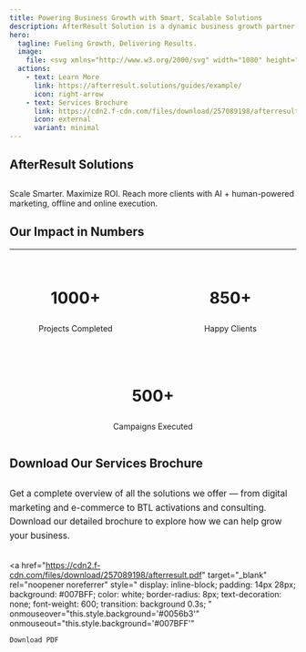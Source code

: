 ```yaml
---
title: Powering Business Growth with Smart, Scalable Solutions
description: AfterResult Solution is a dynamic business growth partner specializing in lead generation, digital marketing, and brand development. We help businesses—big or small—connect with their target audience through strategic online and offline marketing solutions designed to deliver measurable results. Our expertise spans from social media management and SEO to targeted campaigns that boost visibility, engagement, and conversions. At AfterResult Solution, we are committed to driving real impact for our clients by transforming prospects into loyal customers, helping brands grow sustainably in a competitive market.
hero:
  tagline: Fueling Growth, Delivering Results.
  image:
    file: <svg xmlns="http://www.w3.org/2000/svg" width="1080" height="1080"><path fill="#7332D0" d="M645.03 225.235c1.625.631 3.258 1.245 4.892 1.855 6.143 2.339 11.979 5.27 17.828 8.254a390.079 390.079 0 0 0 7.375 3.656c4.485 2.228 8.751 4.838 13.043 7.414 2.567 1.438 5.076 2.568 7.832 3.586v2l2.687.813c3.104 1.112 5.624 2.289 8.313 4.187v2l2.137.781c3.106 1.322 5.823 2.916 8.675 4.719l2.958 1.844L723 268v2l1.777.348c2.385.7 3.812 1.597 5.79 3.086l1.97 1.466 2.025 1.538 4.004 2.996 1.78 1.345c1.518 1.12 3.084 2.174 4.654 3.221v2l1.984.629c4.18 1.9 7.616 4.548 11.266 7.309l2.219 1.63 2.11 1.584 1.918 1.438C766 300 766 300 767 303c1.321.378 2.657.707 4 1a135.505 135.505 0 0 1 6.625 5.563 2344.22 2344.22 0 0 0 3.777 3.308l1.863 1.632c2.254 1.945 4.578 3.789 6.922 5.622 4.662 3.675 9.02 7.64 13.368 11.676 2.354 2.198 2.354 2.198 4.765 3.867L810 337v2l1.625.688c3.2 1.768 5.665 3.849 8.375 6.312v2l1.758.773c6.836 3.74 11.88 10.923 16.242 17.227l2.031 2.781c5.498 8.988 7.097 20.204 5.344 30.469-2.277 9.37-7.285 18.63-14.813 24.75-4.023 3.354-7.632 7.026-11.25 10.813C817 437 817 437 815 437l-.695 1.746c-1.647 2.846-3.583 4.303-6.18 6.317-4.975 3.943-9.65 8.098-14.24 12.482C790.211 461 790.211 461 788 461l-1 3c-1.926 1.684-1.926 1.684-4.313 3.438-2.476 1.83-4.702 3.577-6.855 5.785C774 475 774 475 772 475c-.235.571-.47 1.142-.71 1.73-1.59 2.8-3.49 4.469-5.915 6.583l-2.734 2.398L760 488l-2.016 1.79c-4.947 4.385-10.041 8.587-15.152 12.78-2.752 2.361-5.285 4.852-7.832 7.43l-5 4-2.688 2.75C725 519 725 519 723 519l-.813 1.938C721 523 721 523 718 524a142.576 142.576 0 0 0-2 4c-1.656 1.703-1.656 1.703-3.5 3.25l-1.844 1.578C709 534 709 534 707 534l-.875 1.875C705 538 705 538 703 540c-4.947-.137-7.572-2.732-11-6v-2l-1.715-.746c-2.677-1.47-4.615-3.232-6.848-5.316-4.557-4.186-9.266-8.12-14.09-11.993-3.772-3.126-3.772-3.126-5.347-4.945v-2l-1.625-.687c-3.71-2.05-6.859-4.793-9.848-7.79-1.574-1.57-3.214-3.012-4.902-4.46-3.77-3.27-7.417-6.656-11.063-10.063-4.489-4.195-9.06-8.094-14.05-11.695-.5-.43-.998-.861-1.512-1.305v-2l-1.938-.812C617 467 617 467 616 464l-1.75-.375c-3.341-.928-4.87-3.135-7.25-5.625a294.802 294.802 0 0 0-5.645-4.668L600 452v-2l-1.723-.75c-2.643-1.451-4.522-3.18-6.715-5.25-4.596-4.24-9.406-8.037-14.447-11.725-1.406-1.047-2.765-2.156-4.115-3.275v-2l-2.063-.75C568 425 568 425 564.875 423.125c-8.206-4.743-16.457-6.808-25.875-7.125l-2.387-.121c-10.52-.296-21.146.905-30.758 5.316C504 422 504 422 502 422v2c-1.504 1.262-1.504 1.262-3.563 2.688C487.6 434.57 479.23 445.815 476 459c-1.033 8.053-1.143 16.08-1.13 24.188l-.005 3.853c-.004 3.457-.003 6.914 0 10.371.003 3.645 0 7.29 0 10.935-.003 6.124 0 12.248.005 18.373.005 7.036.003 14.072-.002 21.108-.005 6.08-.005 12.16-.003 18.238.002 3.614.002 7.228-.001 10.842-1.43 26.829-1.43 26.829 4.511 52.405l.922 2.123c1.568 3.52 3.351 6.527 5.703 9.564v2h2a64.343 64.343 0 0 1 3 3.563c8.048 9.353 18.747 15.588 31.125 16.724 13.843.772 27.245.976 39.875-5.287l2.281-1.129c6.095-3.47 11.363-8.388 16.719-12.871 1.81-1.481 3.623-2.96 5.437-4.437 4.008-3.283 8.01-6.571 12-9.875l2.934-2.426c2.63-2.194 2.63-2.194 4.852-4.555C608 621 608 621 610 621l.723-1.738c1.548-2.741 3.35-4.373 5.714-6.45l2.727-2.398c3.575-3.043 7.227-5.984 10.883-8.93 4.048-3.406 7.895-7.014 11.714-10.675C645.788 587 645.788 587 648 587l1-3c1.697-1.52 3.457-2.97 5.25-4.375 3.842-3.021 7.307-6.16 10.75-9.625 2.111-1.895 4.272-3.73 6.437-5.562l3.711-3.16 1.917-1.63c1.934-1.647 3.861-3.3 5.787-4.957a258237174.894 258237174.894 0 0 0 5.44-4.681c1.073-.921 2.15-1.836 3.232-2.744 1.375-1.179 2.692-2.424 4.003-3.672C698 542 698 542 700.871 541.887c4.224 1.503 6.92 3.924 10.191 6.926l3.598 3.207 1.723 1.553c2.142 1.89 4.386 3.644 6.617 5.427 1.01.99 2.01 1.99 3 3a394.388 394.388 0 0 0 3.875 3.375c3.176 2.761 6.149 5.649 9.125 8.625a291.803 291.803 0 0 0 15.687 13.625c3.842 3.105 7.39 6.315 10.81 9.875 1.666 1.721 1.666 1.721 4.44 3.813L772 603v2l1.766.813c2.262 1.202 4.04 2.525 5.984 4.187l1.86 1.563C783 613 783 613 783 615l2.187.688c2.699 1.259 4.229 2.552 6.243 4.699 3.648 3.748 7.662 7.14 11.57 10.613l2.285 2.031c3.853 3.416 3.853 3.416 7.942 6.54L815 641v2c.59.275 1.18.55 1.79.832 5.603 2.96 9.826 7.682 13.808 12.52 1.523 1.848 1.523 1.848 3.964 4.086 7.754 8.15 11.463 18.912 11.938 30.125-.741 15.8-9.786 29.51-21.188 39.988-1.266 1.1-2.54 2.19-3.82 3.273-3.375 2.947-6.61 6.036-9.867 9.114-5.054 4.76-10.16 9.284-15.672 13.511-1.794 1.425-3.357 2.912-4.953 4.551-4.897 4.54-10.084 8.727-15.313 12.875l-1.85 1.48c-2.597 2.043-4.678 3.592-7.837 4.645v2l-1.75.75c-2.318 1.15-2.318 1.15-4.031 3.055-2.496 2.469-5.145 4.485-7.969 6.57l-3.21 2.379L746 797c-1.46 1.103-2.918 2.207-4.375 3.313-3.133 2.35-6.355 4.53-9.625 6.687-1.252.914-2.502 1.831-3.75 2.75C725 812 725 812 723 812v2l-5 1v2c-2.09 1.516-2.09 1.516-4.938 3.25-3.547 2.19-7.058 4.397-10.5 6.75-9.09 6.071-18.634 11.16-28.437 15.96a283.752 283.752 0 0 0-8 4.08c-9.687 5.088-19.584 8.783-29.96 12.226-2.71.92-5.373 1.947-8.04 2.984-6.213 2.279-12.636 3.52-19.125 4.75l-2.38.494c-6.647 1.32-13.02 1.84-19.788 1.877-1.037.01-2.075.018-3.143.027-2.188.015-4.375.024-6.563.028-3.26.011-6.52.06-9.78.111-26.995.209-52.241-6.548-76.346-18.537l-3.14-1.531c-11.613-5.719-22.728-12.152-33.61-19.156-3.67-2.353-7.29-4.494-11.25-6.313v-2l-2.137-.781c-3.106-1.322-5.823-2.916-8.676-4.719l-2.957-1.844L427 813v-2l-2.23-.82c-8.405-3.58-15.711-10.34-22.972-15.828l-1.966-1.485-1.915-1.45c-1.94-1.433-3.917-2.795-5.905-4.16L389 785v-2l-2.313-.812c-2.664-1.178-3.712-2.142-5.687-4.188a125.654 125.654 0 0 0-3.18-2.559l-1.816-1.42-1.879-1.458a2915.812 2915.812 0 0 1-5.448-4.258c-1.53-1.19-3.075-2.36-4.622-3.528L362 763v-2l-2.188-.687c-3.389-1.582-5.237-3.612-7.812-6.313l-3-2.5c-2.85-2.375-5.392-4.864-8-7.5-.983-.98-1.966-1.958-2.95-2.935-2.88-2.862-5.758-5.727-8.633-8.593a3561.06 3561.06 0 0 0-3.703-3.683c-1.802-1.79-3.6-3.582-5.398-5.375l-1.648-1.633a151.386 151.386 0 0 1-9.297-10.207c-1.327-1.523-2.786-2.928-4.246-4.324C303 705 303 705 303 702l-1.672-.594c-3.303-1.995-5.306-4.86-7.578-7.906l-1.39-1.8c-3.36-4.43-3.36-4.43-3.36-6.7h-2a117.366 117.366 0 0 1-4-6 6142.402 6142.402 0 0 1-6.214-9.326 715.673 715.673 0 0 0-5.49-8.158A198.02 198.02 0 0 1 250 621c-.542-1.346-1.085-2.69-1.629-4.035-19.601-48.749-20.559-105.599.063-154.38L250 459c.575-1.361 1.15-2.723 1.723-4.086 3.347-7.888 6.95-15.505 11.277-22.914l1.988-3.41c4.149-7.04 8.473-13.965 12.887-20.84l1.407-2.204 1.335-2.062 1.175-1.82c1.267-1.746 2.67-3.156 4.208-4.664.87-1.046 1.723-2.106 2.559-3.18l1.42-1.816 1.458-1.879a2915.82 2915.82 0 0 1 4.258-5.448c1.19-1.53 2.36-3.075 3.528-4.622L301 378h2l.812-1.766c1.203-2.262 2.526-4.04 4.188-5.984l1.562-1.86C311 367 311 367 313 367l.187-1.687c1.774-5.047 6.766-8.076 10.813-11.313l2.5-2.5c2.381-2.381 4.873-4.399 7.5-6.5 1.67-1.664 3.336-3.331 5-5 24.858-24 24.858-24 29-24v-2l2.375-.75c2.948-1.404 3.527-2.257 4.625-5.25h3l.75-1.937C380 304 380 304 382.062 303.438L384 303l1-3c1.926-1.719 1.926-1.719 4.312-3.5l2.364-1.781L394 293l2.168-1.719C398 290 398 290 400 290l1-3a121.327 121.327 0 0 1 6-4 930.936 930.936 0 0 0 6.687-4.75l1.838-1.315c3.84-2.75 7.661-5.524 11.475-8.31A284.128 284.128 0 0 1 438 261c1.647-1.165 3.293-2.332 4.937-3.5 3.293-2.31 6.582-4.483 10.114-6.418 2.538-1.409 5.018-2.909 7.511-4.394 6.663-3.896 13.51-7.296 20.438-10.688 1.397-.707 2.793-1.415 4.187-2.125 10.003-4.954 20.169-8.927 30.75-12.437l2.195-.733c11.472-3.812 22.877-6.989 34.868-8.705l3.7-.57c30.561-3.645 60.019 2.796 88.33 13.805Z"/><path fill="#2F82D2" d="m398.813 324.813 2.303-.002c5.798.053 11.348.675 17.052 1.752 2.986.46 5.816.508 8.832.437v2h4v2l1.836-.14c8.088-.349 14.434 1.653 21.164 6.14v2l3.813.188c2.234.261 2.234.261 4.187.812a158.623 158.623 0 0 1 3 5c2.332.345 4.665.678 7 1a141.135 141.135 0 0 1 5 5c2.074 1.09 4.16 2.025 6.328 2.91C485 355 485 355 485.734 357.121L486 359h2l1-2 2 2.063c2.943 2.95 6.075 5.665 9.23 8.386A78.752 78.752 0 0 1 504 371v3h4c1.75 1.375 1.75 1.375 3 3v2l2.188.688c3.389 1.581 5.237 3.611 7.812 6.312 1.997 1.67 3.997 3.338 6 5l2.125 2.25c1.996 1.863 3.208 2.369 5.875 2.75v3l3 1a282.832 282.832 0 0 1 5 5l3 2c-.875 3.875-.875 3.875-2 5-2.333.04-4.667.042-7 0v-2l-3.938.438c-.73.08-1.461.162-2.214.246-1.86.135-1.86.135-2.848 1.316-3.361.325-6.723.514-10.094.719-2.797-.04-2.797-.04-3.906 1.281-1.666.04-3.334.043-5 0v2l-3.625.75c-4.07 1.012-7.045 2.651-10.375 5.25l-1 2-3.188.438c-2.96.735-3.725 1.437-5.503 3.996a163.91 163.91 0 0 0-2.95 5.84c-1.265 2.538-2.44 4.639-4.359 6.726h-3l-.438 3.938c-.437 3.937-.437 3.937-1.562 5.062a74.294 74.294 0 0 0-.5 4c-.389 3.889-.389 3.889-1.5 5l-.5 3.5c-.5 3.5-.5 3.5-1.5 4.5-1.44 11.887-1.052 23.915-.879 35.86.025 1.998.048 3.997.072 5.996.062 5.237.131 10.474.202 15.711.111 8.318.212 16.636.313 24.953l.117 9.021c.107 8.349.202 16.694.14 25.043l-.024 3.758c-.02 2.166-.048 4.332-.088 6.498-.058 5.742.501 11.02 1.7 16.642.688 3.876.576 7.591.447 11.518h2l.004 2.373c.038 19.125.097 38.25.18 57.375.04 9.249.072 18.497.087 27.746.013 8.07.04 16.138.084 24.206.022 4.266.038 8.531.037 12.797 0 4.03.017 8.059.05 12.088.008 1.465.01 2.93.004 4.395-.064 19.005 5.19 37.569 13.554 54.582l.97 1.985c1.653 3.236 3.385 5.99 5.78 8.73C496 831 496 831 496 834l1.727.723c2.745 1.542 4.499 3.418 6.648 5.715 3.352 3.445 6.199 5.606 10.625 7.562l1.875 1.938c2.963 2.875 6.397 4.361 10.125 6.062v2a509.463 509.463 0 0 0 9.176 3l3.136 1 3.176 1c2.512 1 2.512 1 3.512 3-3.155 1.907-4.819 2.176-8.387 1.313l-2.568-.61-2.732-.703-2.83-.705C516.07 861.854 503.428 857.11 491 851l-3.152-1.535c-11.606-5.723-22.719-12.15-33.598-19.153-3.67-2.352-7.29-4.493-11.25-6.312v-2l-2.137-.781c-3.106-1.322-5.823-2.916-8.675-4.719l-2.958-1.844L427 813v-2l-2.23-.82c-8.405-3.58-15.711-10.34-22.972-15.828l-1.966-1.485-1.915-1.45c-1.94-1.433-3.917-2.795-5.905-4.16L389 785v-2l-2.313-.813c-2.664-1.177-3.712-2.141-5.687-4.187a125.654 125.654 0 0 0-3.18-2.559l-1.816-1.42-1.879-1.458a2915.812 2915.812 0 0 1-5.448-4.258c-1.53-1.19-3.075-2.36-4.622-3.528L362 763v-2l-2.188-.688c-3.389-1.581-5.237-3.611-7.812-6.312l-3-2.5c-2.85-2.375-5.392-4.864-8-7.5-.983-.98-1.966-1.958-2.95-2.935-2.88-2.862-5.758-5.727-8.633-8.593a3561.07 3561.07 0 0 0-3.703-3.683c-1.802-1.79-3.6-3.582-5.398-5.375l-1.648-1.633a151.386 151.386 0 0 1-9.297-10.207c-1.327-1.523-2.786-2.928-4.246-4.324C303 705 303 705 303 702l-1.672-.594c-3.303-1.995-5.306-4.86-7.578-7.906l-1.39-1.8c-3.36-4.43-3.36-4.43-3.36-6.7h-2a117.366 117.366 0 0 1-4-6 6142.434 6142.434 0 0 1-6.214-9.326 715.673 715.673 0 0 0-5.49-8.158A198.02 198.02 0 0 1 250 621a2435.78 2435.78 0 0 0-1.629-4.035c-19.601-48.749-20.559-105.599.063-154.38L250 459c.575-1.361 1.15-2.723 1.723-4.086 3.347-7.888 6.95-15.505 11.277-22.914l1.988-3.41c4.149-7.04 8.473-13.965 12.887-20.84l1.407-2.204 1.335-2.062 1.175-1.82c1.267-1.746 2.67-3.156 4.208-4.664.87-1.046 1.723-2.106 2.559-3.18l1.42-1.816 1.459-1.879c1.417-1.817 2.835-3.634 4.257-5.448 1.19-1.53 2.36-3.075 3.528-4.622L301 378h2l.813-1.766c1.202-2.262 2.525-4.04 4.187-5.984l1.563-1.86C311 367 311 367 313 367l.188-1.688c1.773-5.046 6.765-8.075 10.812-11.312l2.5-2.5c2.381-2.381 4.873-4.399 7.5-6.5l2.688-2.688C339 340 339 340 341 339l-2 5h-2v2c-1.46 1.402-1.46 1.402-3.375 2.938-2.464 1.982-3.83 3.369-5.625 6.062h-2l1 2 2.188-2.313C332 352 332 352 334.358 350.603c2.855-1.732 5.19-3.72 7.704-5.914 5.888-4.892 12.607-9.414 20.16-11.22 2.016-.372 2.016-.372 3.777-2.468 4.503-2.256 9.263-2.82 14.188-3.563 1.618-.248 3.237-.5 4.855-.753l2.157-.327c7.801-1.548 7.801-1.548 11.613-1.545Z"/><path fill="#FD899E" d="M645.03 225.235c1.625.631 3.258 1.245 4.892 1.855 6.143 2.339 11.979 5.27 17.828 8.254a390.079 390.079 0 0 0 7.375 3.656c4.485 2.228 8.751 4.838 13.043 7.414 2.567 1.438 5.076 2.568 7.832 3.586v2l2.687.813c3.104 1.112 5.624 2.289 8.313 4.187v2l2.137.781c3.106 1.322 5.823 2.916 8.675 4.719l2.958 1.844L723 268v2l1.777.348c2.385.7 3.812 1.597 5.79 3.086l1.97 1.466 2.025 1.538 4.004 2.996 1.78 1.345c1.518 1.12 3.084 2.174 4.654 3.221v2l1.984.629c4.18 1.9 7.616 4.548 11.266 7.309l2.219 1.63 2.11 1.584 1.918 1.438C766 300 766 300 767 303c1.321.378 2.657.707 4 1a135.505 135.505 0 0 1 6.625 5.563 2344.22 2344.22 0 0 0 3.777 3.308l1.863 1.632c2.254 1.945 4.578 3.789 6.922 5.622 4.662 3.675 9.02 7.64 13.368 11.676 2.354 2.198 2.354 2.198 4.765 3.867L810 337v2l1.625.688c3.2 1.768 5.665 3.849 8.375 6.312v2l1.758.773c6.836 3.74 11.88 10.923 16.242 17.227l2.031 2.781c5.498 8.988 7.097 20.204 5.344 30.469-2.277 9.37-7.285 18.63-14.813 24.75-4.023 3.354-7.632 7.026-11.25 10.813C817 437 817 437 815 437l-.695 1.746c-1.647 2.846-3.583 4.303-6.18 6.317-4.975 3.943-9.65 8.098-14.24 12.482C790.211 461 790.211 461 788 461l-1 3c-1.926 1.684-1.926 1.684-4.313 3.438-2.476 1.83-4.702 3.577-6.855 5.785C774 475 774 475 772 475c-.235.571-.47 1.142-.71 1.73-1.59 2.8-3.49 4.469-5.915 6.583l-2.734 2.398L760 488l-2.016 1.79c-4.947 4.385-10.041 8.587-15.152 12.78-2.752 2.361-5.285 4.852-7.832 7.43l-5 4-2.688 2.75C725 519 725 519 723 519l-.813 1.938C721 523 721 523 718 524a142.576 142.576 0 0 0-2 4c-1.656 1.703-1.656 1.703-3.5 3.25l-1.844 1.578C709 534 709 534 707 534l-.875 1.875C705 538 705 538 703 540c-4.947-.137-7.572-2.732-11-6v-2l-1.715-.746c-2.677-1.47-4.615-3.232-6.848-5.316-4.557-4.186-9.266-8.12-14.09-11.993-3.772-3.126-3.772-3.126-5.347-4.945v-2l-1.625-.687c-3.71-2.05-6.859-4.793-9.848-7.79-1.574-1.57-3.214-3.012-4.902-4.46-3.77-3.27-7.417-6.656-11.063-10.063-4.489-4.195-9.06-8.094-14.05-11.695-.5-.43-.998-.861-1.512-1.305v-2l-1.938-.812C617 467 617 467 616 464l-1.75-.375c-3.341-.928-4.87-3.135-7.25-5.625a294.802 294.802 0 0 0-5.645-4.668L600 452v-2l-1.723-.75c-2.643-1.451-4.522-3.18-6.715-5.25-4.596-4.24-9.406-8.037-14.447-11.725-1.406-1.047-2.765-2.156-4.115-3.275v-2l-2.063-.75C566.19 424.23 561.4 422 558 418h3l-1-4h-2v-2l-1.723-.27c-5.598-1.795-10.378-7.403-13.902-11.98-2.113-2.446-3.33-3.45-6.063-4.937C533 393 533 393 531 390l-3-1v-2h-2v-2l-1.691-.691c-3.917-2.22-6.69-5.662-9.774-8.899-2.405-2.286-4.658-3.792-7.535-5.41-3.186-2.359-5.78-4.67-8-8l-3-1v-2h-2l-1.25-2.25c-2.14-3.363-4.36-4.689-7.75-6.75l-6-4-3.188-2.062C473 342 473 342 471.555 340.508c-4.183-4.056-9.865-5.718-15.422-6.95-3.352-.877-6.49-2.23-9.688-3.55a223.599 223.599 0 0 0-8.539-3.29c-1.866-.703-3.7-1.491-5.531-2.28-17.741-6.483-39.32-4.515-57.375-.438l-3.54.762c-5.764 1.289-5.764 1.289-11.05 3.82-3.22 1.894-5.744 1.634-9.41 1.418 2.864-3.82 5.923-6.804 9.625-9.812l2.914-2.395C366 316 366 316 368 316v-2l2.375-.75c2.948-1.404 3.527-2.257 4.625-5.25h3l.75-1.937C380 304 380 304 382.062 303.438L384 303l1-3c1.926-1.719 1.926-1.719 4.312-3.5l2.364-1.781L394 293l2.168-1.719C398 290 398 290 400 290l1-3a121.327 121.327 0 0 1 6-4 930.936 930.936 0 0 0 6.687-4.75l1.838-1.315c3.84-2.75 7.661-5.524 11.475-8.31A284.128 284.128 0 0 1 438 261c1.647-1.165 3.293-2.332 4.937-3.5 3.293-2.31 6.582-4.483 10.114-6.418 2.538-1.409 5.018-2.909 7.511-4.394 6.663-3.896 13.51-7.296 20.438-10.688 1.397-.707 2.793-1.415 4.187-2.125 10.003-4.954 20.169-8.927 30.75-12.437l2.195-.733c11.472-3.812 22.877-6.989 34.868-8.705l3.7-.57c30.561-3.645 60.019 2.796 88.33 13.805Z"/><path fill="#0B1A92" d="M436 325c3.33 1.342 6.663 2.676 10 4l1.969.785c4.164 1.615 8.367 2.904 12.656 4.152 4.78 1.45 8.573 2.804 12.375 6.063v2l2.313.813c2.654 1.172 3.726 2.144 5.687 4.187 1.65 1.026 3.32 2.023 5 3 5.667 3.667 5.667 3.667 8 6v3h2v2l1.688.188c3.292 1.156 4.954 3.277 7.312 5.812 2.04 2.167 3.704 3.833 6.3 5.297 3.093 1.95 5.353 4.198 7.887 6.828 3.088 3.368 3.088 3.368 6.813 5.875v2h2v2l1.938.313L532 390l1 3c1.327.357 2.662.686 4 1 4.01 2.893 7.586 6.34 10.688 10.188 3.03 3.686 5.757 6.294 10.312 7.812v2h2l1 4c-4.42 1.3-6.707.43-11-1-14.581-2.116-30.585-2.028-44.145 4.195C504 422 504 422 502 422v2c-1.504 1.262-1.504 1.262-3.563 2.688C487.6 434.57 479.23 445.815 476 459c-1.033 8.053-1.143 16.08-1.13 24.188l-.005 3.853c-.004 3.457-.003 6.914 0 10.371.003 3.645 0 7.29 0 10.935-.003 6.124 0 12.248.005 18.373.005 7.036.003 14.072-.002 21.108-.005 6.08-.005 12.16-.003 18.238.002 3.614.002 7.228-.001 10.842-1.43 26.829-1.43 26.829 4.511 52.404l.922 2.124c1.568 3.52 3.351 6.527 5.703 9.564v2h2a64.343 64.343 0 0 1 3 3.563c7.908 9.19 18.62 15.41 30.778 16.741 6.401.475 12.805.652 19.222.696l-3 1v2h6c-.625 1.875-.625 1.875-2 4-4.036 1.884-6.728 2.257-11 1v-2l-2.71-.184c-7.111-.492-14.204-1.049-21.29-1.816v-2l-5-1v-3h-2a101.46 101.46 0 0 1-3-3l-3-2v-2l-4-1v-2l-1.813-.25c-2.798-.96-3.491-2.39-5.187-4.75l-3-1v-5l-4 3 1.063 2.125c1.114 3.418.592 5.382-.063 8.875l.457 2.228c.67 3.418.673 6.637.676 10.12l.003 2.102c0 1.46-.001 2.92-.006 4.38-.005 2.229 0 4.458.007 6.688 0 1.422-.002 2.845-.004 4.267l-.004 3.903c-.105 2.695-.42 4.751-1.129 7.312a284.158 284.158 0 0 0 0 8.75c.079 9.864-.174 19.705-.5 29.563l-.073 2.207c-.138 4.16-.28 8.32-.427 12.48h2v16c.106 2.67.23 5.333.375 8l.094 2.156c.212 3.798.7 6.527 2.531 9.844a128.624 128.624 0 0 1-1 6 373.012 373.012 0 0 0 1.754 5.156l.808 2.344.817 2.344C484 803 484 803 484 806l2 1v5h2c1.508 2.082 1.508 2.082 3.125 4.813l1.633 2.707C494 822 494 822 494 825h2l2 3 2.063 3.063C502 834 502 834 503 836l1-2c2 0 2 0 4.063 1.688C510 838 510 838 510.25 840.438c1.085 3.707 3.35 4.687 6.605 6.558 2.687 1.258 5.194 1.783 8.145 2.004v2l3 1c1.688 1.438 1.688 1.438 3 3v2l2.082-.105 2.73-.082 2.708-.106c2.994.354 3.457 1.189 5.48 3.293 2.241.5 2.241.5 4.625.563 2.414.128 2.414.128 4.375.437l1 2 1.766-.035c4.761-.053 9.429.095 14.172.535 11.14.98 21.554.392 32.503-2.043 4.385-.783 8.837-.8 13.282-.98 3.507-.51 4.637-1.249 7.277-3.477 4.186-1.958 8.6-3.054 13.063-4.188l2.142-.576c6.388-1.625 6.388-1.625 9.795-.236-1.623.67-3.249 1.337-4.875 2l-2.742 1.125C638 856 638 856 636 856v3c-8.915 3.747-17.483 6.252-27 8l-2.35.494c-6.89 1.387-13.468 1.8-20.486 1.772l-3.28.005c-2.267.002-4.534-.002-6.801-.01-3.47-.011-6.938 0-10.407.012-2.212 0-4.425-.003-6.637-.007l-3.131.012-2.925-.02c-.844 0-1.688-.002-2.558-.004-2.754-.288-4.909-1.123-7.425-2.254l2-2-2.414-.77c-11.257-3.656-11.257-3.656-15.586-6.23l-1-2c-1.682-.947-1.682-.947-3.688-1.813-4.034-1.93-6.94-4.265-10.312-7.187l-2.383-1.363c-2.877-1.8-4.959-3.817-7.305-6.262-2.857-3.094-2.857-3.094-6.312-5.375a191.042 191.042 0 0 1-3-5c-.956-1.376-1.915-2.751-2.875-4.125-12.245-18.383-17.811-42.167-17.58-64.033.002-1.53.001-3.06 0-4.59-.002-4.091.021-8.183.05-12.275.025-4.298.027-8.597.032-12.896.012-8.113.045-16.226.085-24.34.045-9.248.067-18.496.087-27.744.041-19 .112-37.998.201-56.997h-2c-2.054-10.615-3.21-20.92-3.059-31.738.017-2.48.03-4.958.042-7.437l.01-2.053c.032-8.852-.094-17.703-.208-26.554-.04-3.071-.077-6.142-.114-9.213-.102-8.467-.206-16.934-.32-25.401-.069-5.252-.133-10.504-.194-15.756-.024-1.974-.05-3.947-.078-5.92-.317-22.4-.317-22.4.921-30.928l1-1 .5-3.5c.5-3.5.5-3.5 1.5-4.5l.375-3.5c.525-4.75 1.98-9.033 3.625-13.5h3l.8-1.613L480 437l1.48-2.98c4.542-8.533 4.542-8.533 7.536-10.024 1.921-.246 1.921-.246 4.984.004l1-3c3.547-3.005 6.853-4.898 11.5-5.313l2.5.313v-2c5.367-2.008 10.2-2.389 15.879-2.656 3.07-.338 5.299-1.154 8.121-2.344 2.313.375 2.313.375 4 1v2c3.438-.181 3.438-.181 7-1 1.513-1.936 1.513-1.936 2-4l-1.773-.813c-2.246-1.197-3.947-2.509-5.852-4.187l-1.79-1.563A101.286 101.286 0 0 1 533 397l-2.813-1.813c-3.137-2.152-5.575-4.434-8.187-7.187l-1.813-1.688C519 385 519 385 519 383l-1.75-.875L515 381l-2.063-.875c-2.323-1.35-3.459-2.908-4.937-5.125l-2 1v-2h-2a2091.882 2091.882 0 0 1-3-5c-2.098-2.202-2.098-2.202-4.438-4.188l-2.308-2.042c-2.64-2.073-4.83-3.77-8.254-3.77l-1-4-3.313-.813c-4.82-1.552-4.82-1.552-6.687-4.187v-2l-2.082-.262c-2.727-.425-5.29-.893-7.918-1.738-1.625-2.5-1.625-2.5-3-5-2.013-.703-4.002-1.075-6.094-1.477-2.706-.743-3.942-2.559-5.906-4.523-6.06-2.86-12.379-3.6-19-4v-2h-4v-2l-2.75.625c-3.425.498-6.239.105-9.625-.563-11.138-2.037-22.149-1.989-33.043 1.215-2.364.662-4.52 1.007-6.957 1.223-4.764.657-8.215 2.09-11.625 5.5l-2.73.402c-8.785 1.606-16.996 8.795-23.27 14.836-2.188 1.928-4.485 3.298-7 4.762-1.751 1.582-1.751 1.582-3 3l-2-1c1.103-1.272 2.207-2.543 3.313-3.813l1.863-2.144c3.273-3.666 3.273-3.666 4.824-5.043h2v-2h2l.438-2.5c2.316-5.188 5.835-8.4 10.562-11.5 2.647-.862 5.074-1.342 7.836-1.648 2.453-.246 2.453-.246 5.164-2.352a67.55 67.55 0 0 1 4.605-1.254l2.733-.65 2.85-.659 2.79-.67c18.778-4.41 41.94-5.659 60.022 2.233Z"/><path fill="#54F1FB" d="m235 517 3 1-.016 3.56c-.018 4.382-.03 8.764-.039 13.145-.005 1.893-.012 3.785-.02 5.677-.013 2.728-.018 5.456-.023 8.184l-.015 2.542c0 4.734.203 9.238 1.113 13.892l1.496 1.473c2.438 2.475 2.267 5.653 2.566 8.965.156 1.437.314 2.875.473 4.312l.231 2.164c.339 3.02.768 6.02 1.234 9.024l.438 2.902L246 596l2 1c.357 1.327.683 2.663 1 4l1.5 3.438c1.25 2.966 1.894 5.444 2.5 8.562l2 3a90.04 90.04 0 0 1 1.5 4.438c.942 3.026 2.027 5.756 3.5 8.562l.942 1.886c6.721 13.466 6.721 13.466 14.718 26.188 1.849 2.657 3.502 5.423 5.164 8.2 1.231 1.807 2.618 3.198 4.176 4.726 1.742 2.68 2.987 4.96 4 8l1.938.813c2.988 1.72 2.99 3.974 4.062 7.187 2.312 2.562 2.312 2.562 5 5 5 5.353 5 5.353 5 9l3 1v3l5 2v2h2l.313 1.938L316 712l3 1 1 2 2.5.75L325 717c.813 3.125.813 3.125 1 6h2v2l6 2 1 6 4 1v2l1.938.313L343 737l1 3h2v2h2l5 5 3.313 2.188L359 751v2h2v2l2.313.813c2.577 1.138 3.957 2.001 5.687 4.187v2h3v2h3v2l2.375.75C380 768 380 768 380.879 769.922c1.79 3.319 4.819 4.169 8.125 5.734C391 777 391 777 391.652 779.098L392 781c2.133 1.04 2.133 1.04 5 2 1.598.783 3.18 1.598 4.75 2.438.779.41 1.557.822 2.36 1.246C406 788 406 788 407 791l2 1v2l1.75.32c2.581.78 4.135 1.894 6.25 3.555l2 1.555a1288.57 1288.57 0 0 1 4.063 3.203c1.993 1.546 1.993 1.546 4.937 2.367l1.625 1.688c4.281 4.168 9.402 8.185 15.375 9.312v3l3.313.75C452 821 452 821 453.375 822.938c2.13 2.703 4.073 3.245 7.313 4.312l3.011 1.016L466 829v2c3.847 2.084 7.9 3.497 12 5v2l10 2 1 4 2.313-.125C494 844 494 844 497 846v-3l3-1-1-3-3-1v-2l-3-1c-2.35-3.203-4.23-6.46-6-10-1.488-2.207-1.488-2.207-3-4h-1c-1.193-3.877-2-6.916-2-11l-4-1-.148-1.934-.227-2.504c-.07-.823-.14-1.647-.21-2.496L476 800l-2-1c-.563-2.313-.563-2.313-1-5l-.512-1.918c-.487-2.078-.658-3.956-.734-6.086l-.1-2.244a887.849 887.849 0 0 1-.172-4.64c-.177-3.831-.312-5.857-2.482-9.112-.234-2.14-.234-2.14-.211-4.648l.01-2.855.04-3.087.017-3.197c.017-3.383.049-6.767.082-10.15.027-3.352.052-6.703.07-10.055.013-2.085.03-4.17.054-6.255.04-6.078-.279-12.01-.942-18.054-.123-2.767.26-5.011.88-7.699.078-1.838.108-3.68.098-5.52l-.01-3.095-.026-3.197-.013-3.256c-.012-2.644-.028-5.288-.049-7.932h-1c-.077-4.516-.102-8.59 1-13h1c1.005 5.18 1.319 10.276 1.54 15.535l.126 2.98c.362 9.45.464 18.9.545 28.356l.043 4.801c.058 6.59.114 13.179.147 19.768.022 4.092.057 8.184.101 12.276.014 1.53.023 3.06.026 4.59.034 14.408 2.178 27.94 6.66 41.694l.903 2.8c3.191 9.549 6.953 19.776 13.651 27.45C496 831 496 831 496 834l1.727.723c2.745 1.542 4.499 3.418 6.648 5.715 3.352 3.445 6.199 5.606 10.625 7.562l1.875 1.938c2.963 2.875 6.397 4.361 10.125 6.062v2a509.463 509.463 0 0 0 9.176 3l3.136 1 3.176 1c2.512 1 2.512 1 3.512 3-3.155 1.907-4.819 2.176-8.387 1.313l-2.568-.61-2.732-.703-2.83-.705C516.07 861.854 503.428 857.11 491 851l-3.152-1.535c-11.606-5.723-22.719-12.15-33.598-19.153-3.67-2.352-7.29-4.493-11.25-6.312v-2l-2.137-.781c-3.106-1.322-5.823-2.916-8.675-4.719l-2.958-1.844L427 813v-2l-2.23-.82c-8.405-3.58-15.711-10.34-22.972-15.828l-1.966-1.485-1.915-1.45c-1.94-1.433-3.917-2.795-5.905-4.16L389 785v-2l-2.313-.813c-2.664-1.177-3.712-2.141-5.687-4.187a125.654 125.654 0 0 0-3.18-2.559l-1.816-1.42-1.879-1.458a2915.812 2915.812 0 0 1-5.448-4.258c-1.53-1.19-3.075-2.36-4.622-3.528L362 763v-2l-2.188-.688c-3.389-1.581-5.237-3.611-7.812-6.312l-3-2.5c-2.85-2.375-5.392-4.864-8-7.5-.983-.98-1.966-1.958-2.95-2.935-2.88-2.862-5.758-5.727-8.633-8.593a3561.07 3561.07 0 0 0-3.703-3.683c-1.802-1.79-3.6-3.582-5.398-5.375l-1.648-1.633a151.386 151.386 0 0 1-9.297-10.207c-1.327-1.523-2.786-2.928-4.246-4.324C303 705 303 705 303 702l-1.672-.594c-3.303-1.995-5.306-4.86-7.578-7.906l-1.39-1.8c-3.36-4.43-3.36-4.43-3.36-6.7h-2a117.366 117.366 0 0 1-4-6 6142.434 6142.434 0 0 1-6.214-9.326 715.673 715.673 0 0 0-5.49-8.158A198.02 198.02 0 0 1 250 621a2435.78 2435.78 0 0 0-1.629-4.035C235.791 585.68 229.75 550.68 235 517Z"/><path fill="#D96BFC" d="M700.871 541.887c4.224 1.503 6.92 3.924 10.192 6.926 1.198 1.07 2.397 2.138 3.597 3.207l1.723 1.553c2.142 1.89 4.386 3.644 6.617 5.427 1.01.99 2.01 1.99 3 3a394.388 394.388 0 0 0 3.875 3.375c3.176 2.761 6.149 5.649 9.125 8.625a291.803 291.803 0 0 0 15.688 13.625c3.841 3.105 7.388 6.315 10.808 9.875 1.667 1.721 1.667 1.721 4.442 3.813L772 603v2l1.766.813c2.262 1.202 4.04 2.525 5.984 4.187l1.86 1.563C783 613 783 613 783 615l2.188.688c2.698 1.259 4.228 2.552 6.242 4.699 3.648 3.748 7.662 7.14 11.57 10.613l2.285 2.031c3.853 3.416 3.853 3.416 7.942 6.54L815 641v2l1.79.832c5.603 2.96 9.826 7.682 13.808 12.52 1.523 1.848 1.523 1.848 3.965 4.086 7.753 8.15 11.462 18.912 11.937 30.125-.741 15.8-9.786 29.51-21.188 39.988-1.266 1.1-2.54 2.19-3.82 3.273-3.375 2.947-6.61 6.036-9.867 9.114-5.054 4.76-10.16 9.284-15.672 13.511-1.794 1.425-3.357 2.912-4.953 4.551-4.897 4.54-10.084 8.727-15.313 12.875l-1.85 1.48c-2.597 2.043-4.678 3.592-7.837 4.645v2l-1.75.75c-2.383 1.182-2.383 1.182-4.313 3.375C758 788 758 788 755 788c1.145-2.916 2.106-4.084 4.625-6.063L762 780v-3h2v-2c5.476-5 5.476-5 8-5v-2l2.375-.75c3.08-1.466 3.295-2.236 4.625-5.25 2.356-2.66 3.592-3.864 7-5a179.948 179.948 0 0 0 4-4c4.556-4 4.556-4 8-4v-2a198.09 198.09 0 0 1 4.344-3.559c1.685-1.466 2.977-2.991 4.343-4.754.764-.886 1.527-1.773 2.313-2.687h3v-2h2v-2h2v-2h2l.875-1.813C820 726 820 726 822 723h4l.813-2.438L828 718l3-1 .938-1.875C833 713 833 713 835.125 711.5L837 710v-4l.996-3.074c1.472-4.86 1.181-9.708 1.067-14.739-.035-1.88-.065-3.762-.09-5.644l-.055-2.5C839 678 839 678 840 676h-2l-.48-1.898c-1.31-5.258-1.31-5.258-5.207-8.664L830 665l2-1c-3.115-4.005-5.544-6.5-10-9-3.533-2.756-6.434-5.335-9-9l-1.688-1.625C810 643 810 643 810 641l-2.313-.188c-3.556-1.075-3.916-2.654-5.687-5.812-2.067-1.328-2.067-1.328-4-2v-2h-4v-2h-2l-1-3c-2.504-1.219-2.504-1.219-5-2v-2h-2a282.832 282.832 0 0 1-5-5l-2-1v-2h-2l-2-3-2.5-1.375c-2.945-1.914-3.517-3.32-4.5-6.625h-3a279.297 279.297 0 0 1-5-5 116.45 116.45 0 0 0-3.563-2.5c-3.095-2.129-5.162-4.494-7.437-7.5l-3-2v-2h-2v-2l-1.75-.813c-2.306-1.216-4.27-2.49-6.25-4.187v-2l-1.813-.875C730 573 730 573 727 571v-2l-1.688-.125c-4.2-1.59-6.51-5.424-8.625-9.25L716 558h-3l-1 4c-.687-2.49-1-4.379-1-7-2.937-1.523-5.917-2.801-9-4v-2c-7.302 2.586-12.081 7.081-17.5 12.5-2.664 2.664-5.45 5.12-8.297 7.586-3.764 3.27-7.48 6.596-11.203 9.914l-2-1 1-1-2-1v2c-1.68 1.727-1.68 1.727-3.875 3.625l-2.18 1.914C654 585 654 585 652 585v2c-4.47 4-4.47 4-7 4l-1 3c-3.444 3-3.444 3-6 3 0-3 0-3 1.68-4.824l2.195-1.864 2.18-1.886C646 587 646 587 648 587l1-3c1.697-1.52 3.457-2.97 5.25-4.375 3.842-3.021 7.307-6.16 10.75-9.625 2.111-1.895 4.272-3.73 6.438-5.563l3.71-3.16c.95-.806.95-.806 1.917-1.63 1.934-1.646 3.861-3.3 5.787-4.956l1.885-1.62 3.556-3.061c1.072-.921 2.149-1.836 3.23-2.744 1.376-1.179 2.693-2.424 4.004-3.672C698 542 698 542 700.871 541.887Z"/><path fill="#FA4CC8" d="m764 303 3 2 1-2c3.946 1.658 6.934 4.347 10.125 7.125 3.944 3.391 7.905 6.728 12 9.938 4.679 3.7 9.062 7.682 13.43 11.738 2.354 2.198 2.354 2.198 4.765 3.867L810 337v2l1.625.688c3.2 1.768 5.665 3.849 8.375 6.312v2l1.758.773c6.836 3.74 11.88 10.923 16.242 17.227l2.031 2.781c5.498 8.988 7.097 20.204 5.344 30.469-2.277 9.37-7.285 18.63-14.813 24.75-4.023 3.354-7.632 7.026-11.25 10.813C817 437 817 437 815 437l-.695 1.746c-1.647 2.846-3.583 4.303-6.18 6.317-4.975 3.943-9.65 8.098-14.24 12.482C790.211 461 790.211 461 788 461l-1 3c-1.926 1.684-1.926 1.684-4.313 3.438-2.476 1.83-4.702 3.577-6.855 5.785C774 475 774 475 772 475c-.235.571-.47 1.142-.71 1.73-1.59 2.8-3.49 4.469-5.915 6.582l-2.734 2.399L760 488l-2.016 1.79c-4.947 4.385-10.041 8.587-15.152 12.78-2.752 2.361-5.285 4.852-7.832 7.43l-5 4-2.688 2.75C725 519 725 519 723 519l-.813 1.938C721 523 721 523 718 524a142.576 142.576 0 0 0-2 4c-1.656 1.703-1.656 1.703-3.5 3.25l-1.844 1.578C709 534 709 534 707 534l-.875 1.875C705 538 705 538 703 540c-4.947-.137-7.572-2.732-11-6v-2l-1.715-.746c-2.677-1.47-4.615-3.232-6.847-5.317-4.558-4.185-9.267-8.119-14.09-11.992-3.773-3.126-3.773-3.126-5.348-4.945v-2l-1.625-.688c-3.71-2.05-6.859-4.792-9.848-7.789-1.574-1.57-3.214-3.012-4.902-4.46-6.001-5.215-11.799-10.654-17.625-16.063l1-4c3.74 1.247 5.258 3.193 8 6a347.688 347.688 0 0 0 5 4c2 2 2 2 3.938 4.563 1.898 2.671 1.898 2.671 5.062 3.437v2h4a150.052 150.052 0 0 1 4 6l3 1v2l1.813.313c2.5.785 3.562 1.656 5.187 3.687v2h2v2h2l2 4h2v2h2l1 2a392.898 392.898 0 0 0 5 3c2.813 2.063 2.813 2.063 5 4v2l2.875.875C698 530 698 530 700 532c3.108-.365 5.193-1.614 7.688-3.438l1.824-1.308c1.628-1.204 1.628-1.204 2.488-3.254h2v-2h2l.625-1.688c1.546-2.599 3.444-4.158 5.793-6.027a49.307 49.307 0 0 0 8.582-8.972c2.195-2.539 3.828-3.344 7-4.313v-2h2l.75-1.938C742 495 742 495 744.125 494.25L746 494v-2c1.375-1.625 1.375-1.625 3-3h2l2-4h3v-2h2v-2h2v-2h2v-3l4-1v-2c3.497-2.602 6.892-4.55 11-6v-2h2v-2h2l.715-1.742c1.567-2.753 3.432-4.344 5.847-6.383 3.185-2.57 3.185-2.57 5.438-5.875l3.313-1.75c3.023-1.632 3.792-2.408 5.812-5.438C804 439 804 439 806.75 438.125L809 438v-2h2l.813-1.813c1.186-2.185 2.283-3.6 4.187-5.187h2v-2h2v-2c2.762-1.847 5.622-3.482 8.496-5.148 2.639-1.603 2.639-1.603 3.352-4.079L832 414h3l.375-3.25c.547-3.284 1.178-4.895 2.625-7.75 2.521-8.171 2.203-16.548 2-25l-4-2 .813-2.063c.251-3.942-1.265-5.413-3.684-8.386C832 364 832 364 832 362l-3 1c-1.824-1.145-1.824-1.145-3.688-2.813l-1.886-1.644C822 357 822 357 822 355h-2l-1.25-2.875c-1.832-3.272-2.495-3.715-5.75-5.125l-1-3h-2v-3l-3 1v-2h-2l-1.313-2.375c-1.955-3.042-3.29-3.615-6.687-4.625v-2h-3v-2l-1.75-.813c-2.306-1.216-4.27-2.49-6.25-4.187v-2l-5-2v-2h-3l-.375-1.938L777 314l-2-1-2.313-2.438c-2.62-2.498-4.4-3.283-7.687-4.562l-1-3Z"/><path fill="#FDE880" d="m647 226 3.168 1.23c4.649 1.836 9.249 3.777 13.832 5.77v5h-2v-2l-2.063-.375c-9.288-1.976-9.288-1.976-11.937-4.625l-3.25-.375C641 230 641 230 638.125 228.062c-3.44-2.27-6.043-2.816-10.02-3.562-2.73-.648-4.755-1.999-7.105-3.5-2.527-.656-2.527-.656-5-1l-1.875-.563c-2.345-.563-2.345-.563-5.688-.375C605 219 605 219 602 217c-2.294-.303-2.294-.303-4.867-.259l-2.994-.019-3.229.012-3.321-.005c-2.32-.002-4.639.002-6.958.01-3.55.01-7.101 0-10.652-.012-2.252 0-4.504.003-6.756.007l-3.223-.012-3.004.02c-.87 0-1.74.002-2.637.004-2.55.275-4.1 1.093-6.359 2.254l-3.375-.125c-4.385.151-6.083 1.685-9.625 4.125-2.188-.375-2.188-.375-4-1l-3 2c-1.654.39-3.325.709-5 1-7.643 1.383-14.127 3.983-21 7.563-2.544 1.218-4.88 2.053-7.563 2.875-3.852 1.217-6.348 2.927-9.437 5.562h-3l-1.813 1.375C478 244 478 244 475 244.875c-3.59 1.346-4.866 3.006-7 6.125l-1.719-.703c-2.38-.55-2.38-.55-4.5 1.031l-2.281 1.922-2.281 1.89L455 257c-3.199 2.54-6.404 4.236-10.098 5.938-2.015 1.125-3.314 2.403-4.902 4.062l-2.313 1.375c-2.793 1.58-2.793 1.58-5.312 3.938-2.678 2.313-5.474 3.835-8.625 5.437-5.138 2.708-9.021 5.99-13.223 9.965-2.541 2.298-5.162 4.255-7.964 6.223-5.07 3.581-9.56 7.589-14.055 11.863-2.394 2.099-4.769 3.6-7.508 5.199a140.075 140.075 0 0 0-5 5c1.812.027 3.625.046 5.438.063l3.058.035c2.444.188 2.444.188 3.504-1.098a156.4 156.4 0 0 1 6.438-1.125l3.558-.57C401 313 401 313 403 314c2.591.31 5.184.51 7.785.719C413 315 413 315 414 316c2.205.186 4.415.323 6.625.438 5.111.323 9.561.843 14.375 2.562v2l2.625-.188c3.817.213 6.086 1.308 9.375 3.188v1h-8v-2l-2.875.125c-3.965.008-7.64-.733-11.5-1.59-6.425-1.31-12.64-1.706-19.172-1.738l-2.706-.017c-1.876-.01-3.752-.016-5.627-.02-2.875-.01-5.75-.041-8.624-.072-1.827-.007-3.654-.012-5.48-.016l-2.605-.038-2.418.01-2.123-.011c-2.414.474-3.198 1.621-4.87 3.367-2.918.293-2.918.293-6.188.188l-3.292-.083L359 323c2.808-2.964 5.183-5.445 9-7v-2l2.375-.75c2.948-1.404 3.527-2.257 4.625-5.25h3l.75-1.938C380 304 380 304 382.063 303.438L384 303l1-3c1.926-1.719 1.926-1.719 4.313-3.5l2.363-1.781L394 293l2.168-1.719C398 290 398 290 400 290l1-3a121.327 121.327 0 0 1 6-4 930.936 930.936 0 0 0 6.688-4.75l1.837-1.315c3.84-2.75 7.661-5.524 11.475-8.31A284.128 284.128 0 0 1 438 261c1.647-1.165 3.293-2.332 4.938-3.5 3.292-2.31 6.581-4.483 10.113-6.418 2.538-1.409 5.018-2.909 7.512-4.394 6.662-3.896 13.509-7.296 20.437-10.688 1.397-.707 2.793-1.415 4.188-2.125 10.002-4.954 20.168-8.927 30.75-12.438l2.194-.732c11.472-3.812 22.877-6.989 34.868-8.705l3.7-.57c31.391-3.744 61.293 3.226 90.3 14.57Z"/><path fill="#1F0E81" d="M436 325c3.33 1.342 6.663 2.676 10 4l1.969.785c4.164 1.615 8.367 2.904 12.656 4.152 4.78 1.45 8.573 2.804 12.375 6.063v2l2.313.813c2.654 1.172 3.726 2.144 5.687 4.187 1.65 1.026 3.32 2.023 5 3 5.667 3.667 5.667 3.667 8 6v3h2v2l1.688.188c3.292 1.156 4.954 3.277 7.312 5.812 2.04 2.167 3.704 3.833 6.3 5.297 3.093 1.95 5.353 4.198 7.887 6.828 3.088 3.368 3.088 3.368 6.813 5.875v2h2v2l1.938.313L532 390l1 3c1.327.357 2.662.686 4 1 4.01 2.893 7.586 6.34 10.688 10.188 3.03 3.686 5.757 6.294 10.312 7.812v2h2l1 4c-4.42 1.3-6.707.43-11-1-14.581-2.116-30.585-2.028-44.145 4.195C504 422 504 422 502 422v2c-1.504 1.262-1.504 1.262-3.563 2.688-5.834 4.241-11.09 8.815-14.437 15.312l-1-2h-2l-2 5h-2c1.17-5.5 3.31-9.31 6.563-13.887 1.495-2.056 1.495-2.056 2.398-4.336L487 425c3.625-.75 3.625-.75 7-1l1-3c3.547-3.005 6.853-4.898 11.5-5.313l2.5.313v-2c5.367-2.008 10.2-2.389 15.879-2.656 3.07-.338 5.299-1.154 8.121-2.344 2.313.375 2.313.375 4 1v2c3.438-.181 3.438-.181 7-1 1.513-1.936 1.513-1.936 2-4l-1.773-.813c-2.246-1.197-3.947-2.509-5.852-4.187l-1.79-1.563A101.286 101.286 0 0 1 533 397l-2.813-1.813c-3.137-2.152-5.575-4.434-8.187-7.187l-1.813-1.688C519 385 519 385 519 383l-1.75-.875L515 381l-2.063-.875c-2.323-1.35-3.459-2.908-4.937-5.125l-2 1v-2h-2a2091.882 2091.882 0 0 1-3-5c-2.098-2.202-2.098-2.202-4.438-4.188l-2.308-2.042c-2.64-2.073-4.83-3.77-8.254-3.77l-1-4-3.313-.813c-4.82-1.552-4.82-1.552-6.687-4.187v-2l-2.082-.262c-2.727-.425-5.29-.893-7.918-1.738-1.625-2.5-1.625-2.5-3-5-2.013-.703-4.002-1.075-6.094-1.477-2.706-.743-3.942-2.559-5.906-4.523-6.06-2.86-12.379-3.6-19-4v-2h-4v-2l-2.75.625c-3.425.498-6.239.105-9.625-.563-11.138-2.037-22.149-1.989-33.043 1.215-2.364.662-4.52 1.007-6.957 1.223-4.764.657-8.215 2.09-11.625 5.5l-2.73.402c-8.785 1.606-16.996 8.795-23.27 14.836-2.188 1.928-4.485 3.298-7 4.762-1.751 1.582-1.751 1.582-3 3l-2-1c1.103-1.272 2.207-2.543 3.313-3.813l1.863-2.144c3.273-3.666 3.273-3.666 4.824-5.043h2v-2h2l.438-2.5c2.316-5.188 5.835-8.4 10.562-11.5 2.647-.862 5.074-1.342 7.836-1.648 2.453-.246 2.453-.246 5.164-2.352a67.55 67.55 0 0 1 4.605-1.254l2.733-.65 2.85-.659 2.79-.67c18.778-4.41 41.94-5.659 60.022 2.233Z"/><path fill="#3568AF" d="m478 439 1 3-2 3c1.708-1.634 2.935-2.87 4-5h2c-.91 4.535-2.934 8.702-4.828 12.896-4.007 9.496-3.319 20.164-3.301 30.292l-.006 3.853c-.004 3.457-.003 6.914 0 10.371.003 3.645 0 7.29 0 10.935-.003 6.124 0 12.248.005 18.373.005 7.036.003 14.072-.002 21.108-.005 6.08-.005 12.16-.003 18.238.002 3.614.002 7.228-.001 10.842C473.47 603.035 473.47 603.035 479 628v3l-4-2c-.023 18.089-.041 36.178-.052 54.266-.005 8.399-.012 16.797-.023 25.196-.01 7.318-.017 14.636-.02 21.954 0 3.877-.003 7.754-.01 11.63-.007 3.646-.01 7.292-.008 10.938 0 1.982-.006 3.964-.011 5.946l.004 3.553-.003 3.1c-.038 2.428-.038 2.428 1.123 4.417.15 1.447.249 2.899.316 4.352l.127 2.578.12 2.695.13 2.719c.107 2.218.209 4.437.307 6.656-5.428-5.428-4.234-15.967-4.249-23.08l.022-4.284v-4.585c-.002-4.122.01-8.243.024-12.364.013-4.317.014-8.635.016-12.952.006-8.163.023-16.326.043-24.49.022-9.298.033-18.597.043-27.896.021-19.116.056-38.233.101-57.349h-2c-2.054-10.615-3.21-20.92-3.059-31.738.017-2.48.03-4.958.042-7.437l.01-2.053c.032-8.852-.094-17.703-.208-26.554-.04-3.071-.077-6.142-.114-9.213-.102-8.467-.206-16.934-.32-25.401-.069-5.252-.133-10.504-.194-15.756-.024-1.974-.05-3.947-.078-5.92-.317-22.4-.317-22.4.921-30.928l1-1 .5-3.5c.5-3.5.5-3.5 1.5-4.5l.375-3.5c.525-4.75 1.98-9.033 3.625-13.5h3v-2Z"/><path fill="#50D2E9" d="M469 668h1c1.005 5.18 1.319 10.276 1.54 15.535l.126 2.98c.362 9.45.464 18.9.545 28.356l.043 4.801c.058 6.59.114 13.179.147 19.768.022 4.092.057 8.184.101 12.276.014 1.53.023 3.06.026 4.59.034 14.408 2.178 27.94 6.66 41.694l.903 2.8c3.191 9.549 6.953 19.776 13.651 27.45C496 831 496 831 496 834l1.727.723c2.745 1.542 4.499 3.418 6.648 5.715 3.352 3.445 6.199 5.606 10.625 7.562l1.875 1.938c2.963 2.875 6.397 4.361 10.125 6.062v2a509.463 509.463 0 0 0 9.176 3l3.136 1 3.176 1c2.512 1 2.512 1 3.512 3-3.155 1.907-4.819 2.176-8.387 1.313l-2.568-.61-2.732-.703-2.83-.705C516.07 861.854 503.428 857.11 491 851l-3.152-1.535c-6.052-2.984-11.993-6.113-17.848-9.465l-2.707-1.469-2.73-1.531-2.497-1.375c-2.508-1.972-3.062-3.642-4.066-6.625-1.52-1.773-1.52-1.773-3-3 3.95.551 7.35 1.39 11 3v2c3.847 2.084 7.9 3.497 12 5v2l10 2 1 4 2.313-.125C494 844 494 844 497 846v-3l3-1-1-3-3-1v-2l-3-1c-2.35-3.203-4.23-6.46-6-10-1.488-2.207-1.488-2.207-3-4h-1c-1.193-3.877-2-6.916-2-11l-4-1-.148-1.934-.227-2.504c-.07-.823-.14-1.647-.21-2.496L476 800l-2-1c-.563-2.313-.563-2.313-1-5l-.512-1.918c-.487-2.078-.658-3.956-.734-6.086l-.1-2.244a887.849 887.849 0 0 1-.172-4.64c-.177-3.831-.312-5.857-2.482-9.112-.234-2.14-.234-2.14-.211-4.648l.01-2.855.04-3.087.017-3.197c.017-3.383.049-6.767.082-10.15.027-3.352.052-6.703.07-10.055.013-2.085.03-4.17.054-6.255.04-6.078-.279-12.01-.942-18.054-.123-2.767.26-5.011.88-7.699.078-1.838.108-3.68.098-5.52l-.01-3.095-.026-3.197-.013-3.256c-.012-2.644-.028-5.288-.049-7.932h-1c-.077-4.516-.102-8.59 1-13Z"/><path fill="#50EAFB" d="m235 517 3 1-.016 3.56c-.018 4.382-.03 8.764-.039 13.145-.005 1.893-.012 3.785-.02 5.677-.013 2.728-.018 5.456-.023 8.184l-.015 2.542c0 4.734.203 9.238 1.113 13.892l1.496 1.473c2.438 2.475 2.267 5.653 2.566 8.965.156 1.437.314 2.875.473 4.312l.231 2.164c.339 3.02.768 6.02 1.234 9.024l.438 2.902L246 596l2 1c.357 1.327.683 2.663 1 4l1.5 3.438c1.25 2.966 1.894 5.444 2.5 8.562l2 3a90.04 90.04 0 0 1 1.5 4.438c.942 3.026 2.027 5.756 3.5 8.562l.942 1.886c6.721 13.466 6.721 13.466 14.718 26.188 1.849 2.657 3.502 5.423 5.164 8.2 1.231 1.807 2.618 3.198 4.176 4.726 1.742 2.68 2.987 4.96 4 8l1.938.813c2.988 1.72 2.99 3.974 4.062 7.187 2.312 2.562 2.312 2.562 5 5 1.852 1.935 3.398 3.832 5 6l-1 3v-2h-2v-2h-2v-2l-2.125.438c-4.007-.61-5.25-2.666-7.738-5.711C289 687 289 687 289 685h-2a117.366 117.366 0 0 1-4-6 6142.434 6142.434 0 0 1-6.214-9.326 715.673 715.673 0 0 0-5.49-8.158A198.02 198.02 0 0 1 250 621a2435.78 2435.78 0 0 0-1.629-4.035C235.791 585.68 229.75 550.68 235 517Z"/><path fill="#FDDD94" d="m647 226 3.168 1.23c4.649 1.836 9.249 3.777 13.832 5.77v5h-2v-2l-2.063-.375c-9.288-1.976-9.288-1.976-11.937-4.625l-3.25-.375C641 230 641 230 638.125 228.062c-3.44-2.27-6.043-2.816-10.02-3.562-2.73-.648-4.755-1.999-7.105-3.5-2.527-.656-2.527-.656-5-1l-1.875-.563c-2.345-.563-2.345-.563-5.688-.375C605 219 605 219 602 217c-2.294-.303-2.294-.303-4.867-.259l-2.994-.019-3.229.012-3.321-.005c-2.32-.002-4.639.002-6.958.01-3.55.01-7.101 0-10.652-.012-2.252 0-4.504.003-6.756.007l-3.223-.012-3.004.02-2.637.004c-2.55.275-4.1 1.093-6.359 2.254l-3.375-.125c-4.385.151-6.083 1.685-9.625 4.125-2.188-.375-2.188-.375-4-1l-3 2c-1.654.39-3.325.709-5 1-7.643 1.383-14.127 3.983-21 7.563-2.544 1.218-4.88 2.053-7.563 2.875-3.121.979-4.619 1.707-7.25 3.812L485 241a93.365 93.365 0 0 1-4-1 201.065 201.065 0 0 0-6 3l-2-1c1-3 1-3 3.992-4.648 1.29-.587 2.584-1.162 3.883-1.727l1.875-.844a508.21 508.21 0 0 1 4.014-1.782c1.555-.695 3.1-1.411 4.638-2.144 7.97-3.768 16.181-6.646 24.536-9.417l2.194-.733c11.472-3.812 22.877-6.989 34.868-8.705l3.7-.57c31.391-3.744 61.293 3.226 90.3 14.57Z"/><path fill="#210682" d="M436 325a8935.93 8935.93 0 0 0 7.45 3c2.21.867 4.432 1.659 6.675 2.438 4.255 1.586 8.349 3.678 11.875 6.562l1 3h3l3 3a133.473 133.473 0 0 0 6 3v2c-3.416-.43-6.717-.945-10-2-1.625-2.5-1.625-2.5-3-5-2.013-.703-4.002-1.075-6.094-1.477-2.706-.743-3.942-2.559-5.906-4.523-6.06-2.86-12.379-3.6-19-4v-2h-4v-2l-2.75.625c-3.425.498-6.239.105-9.625-.563-11.138-2.037-22.149-1.989-33.043 1.215-2.364.662-4.52 1.007-6.957 1.223-4.764.657-8.215 2.09-11.625 5.5l-2.73.402c-8.785 1.606-16.996 8.795-23.27 14.836-2.188 1.928-4.485 3.298-7 4.762-1.751 1.582-1.751 1.582-3 3l-2-1c1.103-1.272 2.207-2.543 3.313-3.813l1.863-2.144c3.273-3.666 3.273-3.666 4.824-5.043h2v-2h2l.438-2.5c2.316-5.188 5.835-8.4 10.562-11.5 2.647-.862 5.074-1.342 7.836-1.648 2.453-.246 2.453-.246 5.164-2.352a67.55 67.55 0 0 1 4.605-1.254l2.733-.65 2.85-.659 2.79-.67c18.778-4.41 41.94-5.659 60.022 2.233Z"/><path fill="#B55CE2" d="M700.871 541.887c4.224 1.503 6.92 3.924 10.192 6.926 1.198 1.07 2.397 2.138 3.597 3.207l1.719 1.547c2.143 1.894 4.368 3.672 6.621 5.433 1.813 1.438 1.813 1.438 3 3 .188 2.688.188 2.688 0 5l1.813.813c2.185 1.186 3.6 2.283 5.187 4.187v2l1.64.719c2.993 1.624 5.472 3.631 8.11 5.781l2.984 2.406L748 585v2h2v2l1.746.781c2.448 1.324 4.26 2.85 6.317 4.719 2.271 2.058 4.374 3.791 6.937 5.5v2h2v2l1.784.828c3.565 1.885 6.423 4.55 9.466 7.172l1.969 1.656 1.86 1.594c.56.48 1.121.96 1.7 1.453C785 618 785 618 785 620l1.875.813C789 622 789 622 791 625l-5-1v-2h-2a282.832 282.832 0 0 1-5-5l-2-1v-2h-2l-2-3-2.5-1.375c-2.945-1.914-3.517-3.32-4.5-6.625h-3a279.297 279.297 0 0 1-5-5 116.45 116.45 0 0 0-3.563-2.5c-3.095-2.129-5.162-4.494-7.437-7.5l-3-2v-2h-2v-2l-1.75-.813c-2.306-1.216-4.27-2.49-6.25-4.187v-2l-1.813-.875C730 573 730 573 727 571v-2l-1.688-.125c-4.2-1.59-6.51-5.424-8.625-9.25L716 558h-3l-1 4c-.687-2.49-1-4.379-1-7-2.937-1.523-5.917-2.801-9-4v-2c-7.302 2.586-12.081 7.081-17.5 12.5-2.664 2.664-5.45 5.12-8.297 7.586-3.764 3.27-7.48 6.596-11.203 9.914l-2-1 1-1-2-1v2c-1.68 1.727-1.68 1.727-3.875 3.625l-2.18 1.914C654 585 654 585 652 585v2c-4.47 4-4.47 4-7 4l-1 3c-3.444 3-3.444 3-6 3 0-3 0-3 1.68-4.824l2.195-1.864 2.18-1.886C646 587 646 587 648 587l1-3c1.697-1.52 3.457-2.97 5.25-4.375 3.842-3.021 7.307-6.16 10.75-9.625 2.111-1.895 4.272-3.73 6.438-5.563l3.71-3.16c.95-.806.95-.806 1.917-1.63 1.934-1.646 3.861-3.3 5.787-4.956l1.885-1.62 3.556-3.061c1.072-.921 2.149-1.836 3.23-2.744 1.376-1.179 2.693-2.424 4.004-3.672C698 542 698 542 700.871 541.887Z"/><path fill="#3559AD" d="M340 339c0 3 0 3-1 5h-2v2c-1.46 1.402-1.46 1.402-3.375 2.938-2.464 1.982-3.83 3.369-5.625 6.062h-2l1 2 5-5 2 1-14.063 14.063-1.496 1.497c-1.351 1.35-2.706 2.696-4.062 4.042-6.954 6.84-6.954 6.84-12.317 14.898-2.166 4.234-5.65 7.128-9.136 10.29-2.186 2.509-2.4 3.99-2.926 7.21-1.2 1.773-1.2 1.773-2.688 3.375l-1.632 1.813L284 412c-4.582 4.973-7.85 10.023-11 16a377.23 377.23 0 0 1-3 5l-3-1c1.835-3.846 3.62-7.475 6.125-10.938 1.738-2.838 2.205-4.222 2.75-7.375 1.106-5.887 4.318-10.906 8.561-15.11 1.504-1.517 2.811-3.072 4.123-4.757l1.42-1.816 1.459-1.879c1.417-1.817 2.835-3.634 4.257-5.448 1.19-1.53 2.36-3.075 3.528-4.622L301 378h2l.813-1.766c1.202-2.262 2.525-4.04 4.187-5.984l1.563-1.86C311 367 311 367 313 367l.188-1.688c1.773-5.046 6.765-8.075 10.812-11.312l2.5-2.5c2.381-2.381 4.873-4.399 7.5-6.5a280.711 280.711 0 0 0 5-5l1-1Z"/><path fill="#DFB0A2" d="m382.637 318.832 2.641-.01c1.855-.005 3.71-.007 5.566-.007 2.787-.002 5.574-.02 8.361-.04 13.618-.043 26.524.965 39.795 4.225v2l2.125-.105c6.43-.184 11.011.45 16.875 3.105v2l2.813.375C464 331 464 331 467 333l3.125.938L473 335l1 3 5 1v2l1.813.313c2.5.785 3.562 1.656 5.187 3.687v2l5 1v2h2v2c2.906 1.257 4.796 2 8 2l.563 2.125c1.721 3.444 3.816 5.162 6.78 7.543C510 365 510 365 512 367c-.375 2.125-.375 2.125-1 4l-1-4-3.188-.688c-3.978-1.124-6.169-3.108-8.812-6.312v-2l-1.75-.25c-2.889-.963-4.141-2.577-6.25-4.75a132.038 132.038 0 0 0-5-3 749.534 749.534 0 0 1-6-4l-3.188-2.063C473 342 473 342 471.555 340.507c-4.183-4.055-9.865-5.717-15.422-6.948-3.352-.878-6.49-2.23-9.688-3.551a223.599 223.599 0 0 0-8.539-3.29c-1.866-.703-3.7-1.491-5.531-2.28-17.741-6.483-39.32-4.515-57.375-.438l-3.54.762c-5.764 1.289-5.764 1.289-11.05 3.82-3.22 1.894-5.744 1.634-9.41 1.418 3.325-4.357 5.295-6.698 10.875-7.688 3.244-.347 5.955-.204 9.125.688l1-3c3.309-1.654 7-1.163 10.637-1.168Z"/><path fill="#2D42A1" d="m478 439 1 3-2 3c1.708-1.634 2.935-2.87 4-5h2c-.91 4.535-2.934 8.702-4.828 12.896-4.036 9.565-3.345 20.44-3.488 30.647l-.063 3.787c-.054 3.283-.105 6.565-.153 9.848-.05 3.366-.106 6.732-.161 10.097-.107 6.575-.209 13.15-.307 19.725l-2 1c-.312 2.714-.513 5.34-.625 8.063l-.117 2.298c-.095 1.88-.177 3.76-.258 5.639h-1v-25h-2c-.17-5.316-.33-10.632-.482-15.948-.053-1.803-.108-3.606-.166-5.409-.692-21.65-.692-21.65.648-30.643l1-1 .5-3.5c.5-3.5.5-3.5 1.5-4.5l.375-3.5c.525-4.75 1.98-9.033 3.625-13.5h3v-2Z"/><path fill="#6D3ABF" d="M721 807h3c-.633 2.848-1.303 4.556-3.809 6.152-1.393.678-2.8 1.33-4.218 1.953-2.22.943-2.22.943-4.973 2.895l-.375 1.875c-1.177 4.002-4.64 5.569-8.121 7.535a804.63 804.63 0 0 1-5.762 3.094 88.493 88.493 0 0 0-6.43 3.871c-5.784 3.687-12.037 6.55-18.187 9.568a324.248 324.248 0 0 0-6.121 3.139C656.6 851.978 647.074 855.708 637 859l-1-3 10-4-2.52.691-3.293.871-3.269.88C634 855 634 855 631 854c6.507-2.878 6.507-2.878 8.785-3.441 3.207-.81 6.292-1.945 9.403-3.059l1.943-.684c3.183-.975 3.183-.975 5.869-2.816a99.984 99.984 0 0 1 5 0v-2c.638-.182 1.276-.364 1.934-.55l2.504-.763 2.496-.738L671 839l1-3 8-1v-2l1.688-.918A277.682 277.682 0 0 0 697 823c4.759-3 4.759-3 7-3v-2l2.938-.813L710 816l1-3c2.031-1.352 2.031-1.352 4.5-2.625 2.945-1.415 2.945-1.415 5.5-3.375Z"/><path fill="#2B1983" d="m474 627 1.313 1.5c1.684 1.832 1.684 1.832 4.687 1.5 2.183 4.271 4.313 8.502 6 13h2a64.343 64.343 0 0 1 3 3.563c7.908 9.19 18.62 15.41 30.778 16.741 6.401.475 12.805.652 19.222.696l-3 1v2h6c-.625 1.875-.625 1.875-2 4-4.036 1.884-6.728 2.257-11 1v-2l-2.71-.184c-7.111-.492-14.204-1.049-21.29-1.816v-2l-5-1v-3h-2a101.46 101.46 0 0 1-3-3l-3-2v-2l-4-1v-2l-1.813-.25c-2.798-.96-3.491-2.39-5.187-4.75l-3-1v-5l-4 2c-1.105-3.315-1.321-6.204-1.563-9.688l-.253-3.574L474 627Z"/><path fill="#F8DF7D" d="m416 280 2 1c-4.94 4.63-9.898 9.034-15.438 12.938-5.07 3.581-9.559 7.589-14.054 11.863-2.394 2.099-4.769 3.6-7.508 5.199a140.075 140.075 0 0 0-5 5c1.812.027 3.625.046 5.438.063l3.058.035c2.444.188 2.444.188 3.504-1.098a156.4 156.4 0 0 1 6.438-1.125l3.558-.57C401 313 401 313 403 314c2.591.31 5.184.51 7.785.719C413 315 413 315 414 316c2.205.186 4.415.323 6.625.438 5.111.323 9.561.843 14.375 2.562v2l2.625-.188c3.817.213 6.086 1.308 9.375 3.188v1h-8v-2l-2.875.125c-3.965.008-7.64-.733-11.5-1.59-6.425-1.31-12.64-1.706-19.172-1.738l-2.706-.017c-1.876-.01-3.752-.016-5.627-.02-2.875-.01-5.75-.041-8.624-.072-1.827-.007-3.654-.012-5.48-.016l-2.605-.038-2.418.01-2.123-.011c-2.414.474-3.198 1.621-4.87 3.367-2.918.293-2.918.293-6.188.188l-3.292-.083L359 323c2.808-2.964 5.183-5.445 9-7v-2l2.438-.813L373 312l1-3 2.313.063c2.789.066 2.789.066 5.687-1.063v-2l1.688-.688c2.327-1.32 3.869-2.846 5.71-4.761C405.458 285 405.458 285 412 285v-2c2-1.625 2-1.625 4-3Z"/><path fill="#54ECF9" d="m350 746 9 5v2h2v2l2.313.813c2.577 1.138 3.957 2.001 5.687 4.187v2h3v2h3v2l2.375.75C380 768 380 768 380.879 769.922c1.79 3.319 4.819 4.169 8.125 5.734C391 777 391 777 391.652 779.098L392 781c2.133 1.04 2.133 1.04 5 2 1.598.783 3.18 1.598 4.75 2.438l2.36 1.246C406 788 406 788 407 791l2 1v2l1.75.32c2.581.78 4.135 1.894 6.25 3.555l2 1.555a1288.57 1288.57 0 0 1 4.063 3.203c1.993 1.546 1.993 1.546 4.937 2.367l1.625 1.688c4.281 4.168 9.402 8.185 15.375 9.312v3l3.313.75c3.961 1.343 4.564 1.872 6.687 5.25l2.688 2.625C460 830 460 830 460 832c-4.375-.593-7.522-2.212-11.313-4.438l-3.238-1.87L443 824v-2l-2.137-.781c-3.106-1.322-5.823-2.916-8.675-4.719l-2.958-1.844L427 813v-2l-2-.688c-3.93-1.72-7.782-3.423-11-6.312-.5-3.313-.5-3.313 0-6l-4-1v-2l-2.875-.813C404 793 404 793 402 790l-3-1v-2l-1.75-.813c-2.306-1.216-4.27-2.49-6.25-4.187v-2l-5-1-1-3a174.883 174.883 0 0 0-4-2c-2.142-1.56-4.03-3.21-6-5v-2l-1.875-.438C371 766 371 766 369 765v-2h-2v-2h-3c-2.375-2.188-2.375-2.188-5-5-3.471-3.557-3.471-3.557-7.313-6.688L350 748v-2Z"/><path fill="#43A7E8" d="M469 668h1c1.005 5.18 1.319 10.276 1.54 15.535l.126 2.98c.362 9.45.464 18.9.545 28.356l.043 4.801c.058 6.59.114 13.179.147 19.768.022 4.092.057 8.184.101 12.276.014 1.53.023 3.06.026 4.59.034 14.408 2.178 27.94 6.66 41.694l.903 2.8c3.191 9.549 6.953 19.776 13.651 27.45C496 831 496 831 496 834l1.797.773c2.415 1.345 3.715 2.72 5.453 4.852l1.578 1.914L506 843c-8.636-4.272-8.636-4.272-10-7l-3-1c-2.35-3.203-4.23-6.46-6-10-1.488-2.207-1.488-2.207-3-4h-1c-1.193-3.877-2-6.916-2-11l-4-1-.148-1.934-.227-2.504-.21-2.496L476 800l-2-1c-.563-2.313-.563-2.313-1-5l-.512-1.918c-.487-2.078-.658-3.956-.734-6.086l-.1-2.244a887.849 887.849 0 0 1-.172-4.64c-.177-3.831-.312-5.857-2.482-9.112-.234-2.14-.234-2.14-.211-4.648l.01-2.855.04-3.087.017-3.197c.017-3.383.049-6.767.082-10.15.027-3.352.052-6.703.07-10.055.013-2.085.03-4.17.054-6.255.04-6.078-.279-12.01-.942-18.054-.123-2.767.26-5.011.88-7.699.078-1.838.108-3.68.098-5.52l-.01-3.095-.026-3.197-.013-3.256c-.012-2.644-.028-5.288-.049-7.932h-1c-.077-4.516-.102-8.59 1-13Z"/><path fill="#40239E" d="M648 852c-1.623.67-3.249 1.337-4.875 2l-2.742 1.125C638 856 638 856 636 856v3c-8.915 3.747-17.483 6.252-27 8l-2.35.494c-6.89 1.387-13.468 1.8-20.486 1.772l-3.28.005c-2.267.002-4.534-.002-6.801-.01-3.47-.011-6.938 0-10.407.012-2.212 0-4.425-.003-6.637-.007l-3.131.012-2.925-.02c-.844 0-1.688-.002-2.558-.004-2.754-.288-4.909-1.123-7.425-2.254l2-3c3.063-.25 3.063-.25 6 0l1 1c1.52.072 3.042.084 4.563.063l2.503-.028L561 865l-3-2 3.55.219c13.98.839 27.094 1.307 40.891-1.762 4.385-.783 8.837-.8 13.282-.98 3.507-.51 4.637-1.249 7.277-3.477 4.186-1.958 8.6-3.054 13.063-4.188l2.142-.576c6.388-1.625 6.388-1.625 9.795-.236Z"/><path fill="#BD5DEC" d="M835 711c0 3.324-.405 3.935-2.313 6.5l-1.3 1.781c-1.38 1.71-2.736 3.267-4.387 4.719h-2l-.75 2.313c-1.371 2.948-2.485 4.045-5.25 5.687h-2l-.691 2.254c-1.58 3.314-3.283 4.555-6.246 6.683-4.086 3.113-5.881 5.402-8.063 10.063-1.935 1.918-3.96 3.655-6.063 5.387-1.755 1.461-3.336 2.987-4.937 4.613-4.897 4.54-10.084 8.727-15.313 12.875l-1.85 1.48c-2.597 2.043-4.678 3.592-7.837 4.645v2l-1.75.75c-2.383 1.182-2.383 1.182-4.313 3.375C758 788 758 788 755 788c1.145-2.916 2.106-4.084 4.625-6.063L762 780v-3h2v-2c5.476-5 5.476-5 8-5v-2l2.375-.75c3.08-1.466 3.295-2.236 4.625-5.25 2.356-2.66 3.592-3.864 7-5a179.948 179.948 0 0 0 4-4c4.556-4 4.556-4 8-4v-2a198.09 198.09 0 0 1 4.344-3.559c1.685-1.466 2.977-2.991 4.343-4.754.764-.886 1.527-1.773 2.313-2.687h3v-2h2v-2h2v-2h2l.875-1.813C820 726 820 726 822 723h4l.813-2.438L828 718l3-1c1.092-1.933 1.092-1.933 2-4l2-2Z"/><path fill="#D167F7" d="M726 563c2 0 2 0 4.313 2.188L733 568a257.593 257.593 0 0 0 21.75 19.688c3.823 3.082 7.346 6.273 10.746 9.812 1.667 1.721 1.667 1.721 4.442 3.813L772 603v2l1.766.813c2.262 1.202 4.04 2.525 5.984 4.187l1.86 1.563C783 613 783 613 783 615l2.188.688c2.698 1.259 4.228 2.552 6.242 4.699 3.648 3.748 7.662 7.14 11.57 10.613l2.285 2.031c3.853 3.416 3.853 3.416 7.942 6.54L815 641v2l1.766.805c2.296 1.228 4.038 2.598 5.984 4.32l1.86 1.633L826 651l-2 2 1 3 2 1c-5.523-1.007-9.327-4.91-12.75-9.188L813 646l-1.688-1.625C810 643 810 643 810 641l-2.313-.188c-3.556-1.075-3.916-2.654-5.687-5.812-2.067-1.328-2.067-1.328-4-2v-2h-4v-2h-2l-1.188-2.688c-3.284-6.003-8.785-10.112-13.937-14.5l-1.879-1.615c-2.611-2.232-5.13-4.286-7.996-6.197v-2h-2v-2l-1.71-.746c-2.68-1.468-4.67-3.248-6.915-5.317-2.963-2.795-2.963-2.795-6.375-4.937v-2h-2a132.966 132.966 0 0 1-3.445-3.441c-1.778-1.782-3.649-3.415-5.555-5.059-3.137-2.713-6.067-5.567-9-8.5l-2.313-1.563L726 567v-4Z"/><path fill="#071F8F" d="m477 790 2 4h2a664.623 664.623 0 0 1 1.5 4.313l.844 2.425C484 803 484 803 484 806l2 1v5h2c1.508 2.082 1.508 2.082 3.125 4.813l1.633 2.707C494 822 494 822 494 825h2l2 3 2.063 3.063C502 834 502 834 503 836l1-2c2 0 2 0 4.063 1.688C510 838 510 838 510.25 840.438c1.085 3.707 3.35 4.687 6.605 6.558 2.687 1.258 5.194 1.783 8.145 2.004v2l3 1c1.688 1.438 1.688 1.438 3 3v2l2.082-.105 2.73-.082 2.708-.106c2.994.354 3.457 1.189 5.48 3.293 2.241.5 2.241.5 4.625.563 2.414.128 2.414.128 4.375.437l1 2c2.54.476 5 .84 7.563 1.125l2.154.262c1.76.212 3.521.414 5.283.613v1c-2.813.027-5.625.047-8.438.063l-2.431.025c-2.044.009-4.088-.036-6.131-.088l-1-1a140.716 140.716 0 0 0-4.313-.25c-7.533-.673-15.384-3.21-20.687-8.75-1.833-1.023-1.833-1.023-3.813-1.875-3.983-1.904-6.857-4.239-10.187-7.125l-2.383-1.363c-2.877-1.8-4.959-3.817-7.305-6.262-2.857-3.094-2.857-3.094-6.312-5.375a191.042 191.042 0 0 1-3-5c-.956-1.376-1.915-2.751-2.875-4.125C483.835 815.434 477 801.522 477 790Z"/><path fill="#FDBFA0" d="M590 212c6.675-.261 12.727.683 19.25 2.063l3.179.667c10.191 2.243 19.843 5.538 29.571 9.27 1.27.474 2.541.947 3.813 1.418 6.16 2.317 12.213 4.819 18.187 7.582v5h-2v-2l-2.063-.375c-9.288-1.976-9.288-1.976-11.937-4.625l-3.25-.375C641 230 641 230 638.125 228.062c-3.44-2.27-6.043-2.816-10.02-3.562-2.73-.648-4.755-1.999-7.105-3.5-2.527-.656-2.527-.656-5-1l-1.875-.563c-2.345-.563-2.345-.563-5.688-.375C605 219 605 219 602 217c-2.282-.29-2.282-.29-4.839-.227h-2.972l-3.2.032-3.284.008c-3.464.011-6.928.037-10.393.062-2.347.01-4.694.02-7.04.027-5.758.022-11.515.056-17.272.098 4.113-4.113 12.02-3.06 17.566-3.098 2.332.007 4.664.019 6.996.036l3.635.013c2.935.012 5.869.028 8.803.049v-2Z"/><path fill="#45269B" d="m603 629 2 1c-3.959 5.633-8.224 10.434-13.313 15.063l-1.991 1.83C576.806 658.646 576.806 658.646 571 660l-2.625 1.875c-3.712 2.337-7.096 3.387-11.3 4.512-2.046.425-2.046.425-3.075 1.613-5.86 1.245-10.39 1.029-16-1v-2l2.93-.734c18.049-4.607 31.122-11.98 45.07-24.266l3 3 .781-1.797c1.317-2.38 2.645-3.713 4.719-5.453l1.844-1.578C598 633 598 633 600 633v-2l3-2Z"/><path fill="#FD96AF" d="M664 234c8.539 3.328 16.398 7.728 24.238 12.45 2.541 1.426 5.032 2.54 7.762 3.55v2l2.688.813c3.103 1.112 5.623 2.289 8.312 4.187v2l2.137.781c3.106 1.322 5.823 2.916 8.676 4.719l2.957 1.844L723 268v2l1.777.348c2.385.7 3.812 1.597 5.79 3.086l1.97 1.466 2.025 1.538 4.004 2.996 1.78 1.345c1.518 1.12 3.084 2.174 4.654 3.221v2l1.988.629c4.164 1.895 7.57 4.547 11.2 7.308.723.539 1.447 1.077 2.193 1.631 3.146 2.374 5.406 4.113 7.619 7.432l-1 3-4.492-3.809c-1.514-1.279-1.514-1.279-3.508-2.191v-2l-1.688-.813c-2.524-1.296-4.95-2.612-7.312-4.187v-2l-1.71-.273c-2.902-.921-4.591-2.391-6.915-4.352-8.664-7.119-18.033-13.19-27.375-19.375l-3-2v-2l-6-2v-2c-.538-.095-1.075-.19-1.629-.29-3.083-.924-5.547-2.434-8.308-4.085l-3.09-1.836a461.363 461.363 0 0 1-5.34-3.258c-3.527-2.051-7.163-3.849-10.82-5.656l-2.194-1.09A4494.11 4494.11 0 0 0 668 240l-2-1v-2h-2v-3Z"/><path fill="#FC79B8" d="m764 303 3 2 1-2c3.946 1.658 6.934 4.347 10.125 7.125 3.944 3.391 7.905 6.728 12 9.938 4.679 3.7 9.062 7.682 13.43 11.738 2.354 2.198 2.354 2.198 4.765 3.867L810 337v2l1.625.688c3.2 1.768 5.665 3.849 8.375 6.312v2l1.734.742c2.646 1.47 4.415 3.211 6.516 5.383l2.14 2.195L832 358l-2 5c-1.339-.95-2.671-1.91-4-2.875l-2.25-1.617L822 357v-2h-2l-1.25-2.875c-1.832-3.272-2.495-3.715-5.75-5.125l-1-3h-2v-3l-3 1v-2h-2l-1.313-2.375c-1.955-3.042-3.29-3.615-6.687-4.625v-2h-3v-2l-1.75-.813c-2.306-1.216-4.27-2.49-6.25-4.187v-2l-5-2v-2h-3l-.375-1.938L777 314l-2-1-2.313-2.438c-2.62-2.498-4.4-3.283-7.687-4.562l-1-3Z"/><path fill="#44A5DB" d="M250 466c.483 3.745-.411 6.126-2 9.438-1.772 3.737-2.299 6.38-2 10.562l-1 3 .063 3.063c-.084 5.29-.543 11.164-3.13 15.882-1.227 2.702-1.092 4.788-.995 7.743.074 3.803.011 7.418-.5 11.187-.349 2.668-.398 4.362.062 7.063.465 2.846.374 4.627 0 7.437-.672 5.49-.284 10.779.182 16.267.415 5.164.415 5.164-.682 7.358h-2c-.921-5.453-1.133-10.69-1.098-16.215l.005-2.593c.005-2.71.018-5.42.03-8.13.006-1.847.01-3.694.014-5.54.011-4.508.028-9.015.049-13.522h-1c-.112-5.971.166-11.558 1.188-17.438l.394-2.313c1.967-10.938 4.568-22.2 9.418-32.249 2-1 2-1 3-1Z"/><path fill="#AD54EB" d="M697 546c3.86-.395 5.626-.236 8.957 1.863l2.856 2.45 2.894 2.425C714 555 714 555 715 558h-2l-1 4c-.687-2.49-1-4.379-1-7-2.937-1.523-5.917-2.801-9-4v-2c-7.302 2.586-12.081 7.081-17.5 12.5-2.664 2.664-5.45 5.12-8.297 7.586-3.764 3.27-7.48 6.596-11.203 9.914l-2-1 1-1-2-1v2c-1.68 1.727-1.68 1.727-3.875 3.625l-2.18 1.914C654 585 654 585 652 585v2c-4.47 4-4.47 4-7 4l-1 3c-3.444 3-3.444 3-6 3 0-3 0-3 1.68-4.824l2.195-1.864 2.18-1.886C646 587 646 587 648 587l1-3c1.697-1.52 3.457-2.97 5.25-4.375 3.842-3.022 7.304-6.163 10.75-9.625 2.299-2.062 4.647-4.064 7-6.063l1.828-1.564A839.414 839.414 0 0 1 679 558l2.75-2.309c2.632-1.978 5.14-2.655 8.25-3.691a173.788 173.788 0 0 0 5-4h2v-2Z"/><path fill="#FA63C0" d="M630 474c4.28.476 6.127 2.987 9 6a347.688 347.688 0 0 0 5 4c2 2 2 2 3.938 4.563 1.898 2.671 1.898 2.671 5.062 3.437v2h4a150.052 150.052 0 0 1 4 6l3 1v2l1.813.313c2.5.785 3.562 1.656 5.187 3.687v2h2v2h2l2 4h2v2h2l4 7c-4.562-.488-6.656-2.119-9.938-5.25-2.833-2.664-5.636-5.275-8.687-7.688L664 509v-2l-1.625-.688c-3.71-2.05-6.859-4.792-9.848-7.789-1.574-1.57-3.214-3.012-4.902-4.46A3032.536 3032.536 0 0 1 643 490l-1.642-1.432a689.79 689.79 0 0 1-5.358-4.755l-1.783-1.55c-1.654-1.493-1.654-1.493-4.217-4.263v-4Z"/><path fill="#8546CA" d="M759 779c2.063.438 2.063.438 4 1l-1.496 1.172-1.942 1.578-1.933 1.547c-1.781 1.553-1.781 1.553-1.996 3.629-1.019 3.34-3.533 4.533-6.32 6.511-4.988 3.574-4.988 3.574-9.75 7.438-2.433 2.017-4.842 3.532-7.563 5.125a324.766 324.766 0 0 0-5.45 4.012C725 812 725 812 723 812v2l-5 1v2c-5.412 4-5.412 4-8 4 .223-1.828.223-1.828 1-4 1.996-1.484 1.996-1.484 4.438-2.75l2.433-1.297C720 812 720 812 722 812l2-7h3l.688-1.75c1.642-2.816 3.707-4.33 6.312-6.25l2 1v-2a104.278 104.278 0 0 1 5.688-4.375c4.569-3.336 4.569-3.336 9.035-6.809 2.319-1.85 4.718-3.323 7.277-4.816l1-1Z"/><path fill="#52D1F6" d="m235 517 3 1-.016 3.56c-.018 4.382-.03 8.764-.039 13.145-.005 1.893-.012 3.785-.02 5.677-.013 2.728-.018 5.456-.023 8.184l-.015 2.542c0 4.734.202 9.239 1.113 13.892l1.492 1.438c2.52 2.61 2.318 6.096 2.633 9.562.525 5.577.525 5.577 1.875 11 .067 1.561.085 3.125.063 4.688l-.028 2.449L245 596l-.813-1.938c-1.074-2.393-1.074-2.393-4.187-3.062-7.232-14.235-6.387-35.545-6.313-51.313l.008-2.06c.045-6.946.234-13.76 1.305-20.627Z"/><path fill="#344BAC" d="M340 339c0 3 0 3-1 5h-2v2c-1.46 1.402-1.46 1.402-3.375 2.938-2.464 1.982-3.83 3.369-5.625 6.062h-2l1 2 5-5 2 1-14.063 14.063-1.502 1.505a799.192 799.192 0 0 1-3.955 3.912c-3.336 3.39-6.49 6.933-9.638 10.499-1.24 1.377-2.537 2.704-3.842 4.021h-2l-.938 1.875L296 393h-2c1.306-3.918 2.831-6.326 6-9h2l-1-6h2l.813-1.766c1.202-2.262 2.525-4.04 4.187-5.984l1.563-1.86C311 367 311 367 313 367l.188-1.688c1.773-5.046 6.765-8.075 10.812-11.312l2.5-2.5c2.381-2.381 4.873-4.399 7.5-6.5a280.711 280.711 0 0 0 5-5l1-1Z"/><path fill="#64CDE9" d="M508 845c4.767 1.834 7.384 3.384 11 7 2.603 1.475 5.279 2.758 8 4v2a509.463 509.463 0 0 0 9.176 3l3.136 1 3.176 1c2.512 1 2.512 1 3.512 3-3.155 1.907-4.819 2.176-8.387 1.313l-2.57-.61-2.73-.703c-.93-.231-1.861-.463-2.82-.7-11.67-2.99-22.783-6.773-33.493-12.3l3-2c2.234.46 2.234.46 4.75 1.375 4.344 1.446 7.7 1.922 12.25 1.625v-2l-3-1v-2h-2v-2h-3v-2Z"/><path fill="#533B69" d="M436 325c-4.403 1.308-8.388.609-12.875.063-9.463-1.038-18.867-1.265-28.375-1.25l-2.05-.002c-6.798-.673-6.798-.673-12.7 1.189-1.666.04-3.334.043-5 0v2h-9v2h-3v2l-1.758.77c-3.62 1.595-7.177 3.196-10.68 5.043L348 338l-2-1c.569-3.3 1.391-4.892 4-7 2.375-.66 2.375-.66 5-1.063 3.487-.544 4.98-.923 8-2.937a67.55 67.55 0 0 1 4.605-1.254l2.733-.65 2.85-.659 2.79-.67c18.718-4.397 42.01-5.718 60.022 2.233Z"/><path fill="#1D0C8C" d="m529 416-2.93.297c-7.24.831-13.523 1.827-20.215 4.898C504 422 504 422 502 422v2c-1.504 1.262-1.504 1.262-3.563 2.688-5.834 4.241-11.09 8.815-14.437 15.312l-1-2h-2l-2 5h-2c1.17-5.5 3.31-9.31 6.563-13.887 1.495-2.056 1.495-2.056 2.398-4.336L487 425c3.625-.75 3.625-.75 7-1l1-3c1.672-1.422 1.672-1.422 3.75-2.75l2.047-1.36c2.806-1.134 4.288-.522 7.203.11 2.46-.515 2.46-.515 4.875-1.438 5.908-1.916 10.533-2.6 16.125.438Z"/><path fill="#31126F" d="M458 334c5.853.45 10.082 3.038 15 6v2l2.313.813c2.654 1.172 3.726 2.144 5.687 4.187 1.65 1.026 3.32 2.023 5 3 5.667 3.667 5.667 3.667 8 6v3h2v2l1.688.188c4.33 1.52 6.835 5.097 9.312 8.812h-3v-2l-2.18-.246c-3.464-.926-5.247-2.478-7.945-4.817-3.436-3.246-3.436-3.246-7.875-3.937l-1-4-3.313-.813c-5.002-1.61-5.002-1.61-6.687-4.187v-4l-2.813-.875C469 344 469 344 466 342v-2h-3c-1.925-1.822-3.375-3.892-5-6Z"/><path fill="#6F3BC4" d="m638 598 2 1c-1.867 2.09-3.743 4.172-5.625 6.25l-1.582 1.777c-3.32 3.649-6.662 6.233-10.793 8.973-1.28 3.088-1.28 3.088-2 6l-2 1v-2c-3.004.695-3.004.695-6 2a92.764 92.764 0 0 0-1 4 112.195 112.195 0 0 1-6 5l-2 2v-3h-3v2a97.971 97.971 0 0 1-4.938 4c-3.574 2.543-3.574 2.543-6.062 6l-3-1c1.277-3.83 3.038-4.884 6.188-7.375l3.015-2.41L598 630c2.875-2.332 5.664-4.655 8.25-7.313C608 621 608 621 610 621l.688-1.938L612 617c.78-.148 1.56-.296 2.363-.45 2.96-.617 3.974-1.37 6.137-3.425 3.754-3.458 7.595-6.778 11.5-10.063l3.438-2.902L638 598Z"/><path fill="#CDC29A" d="m382.637 318.832 2.641-.01c1.855-.005 3.71-.007 5.566-.007 2.787-.002 5.574-.02 8.361-.04 13.618-.043 26.524.965 39.795 4.225v2l2.25-.125c2.838.129 4.338.696 6.75 2.125v2l2 1c-6.338-.792-11.8-3.052-17.625-5.563-17.741-6.482-39.32-4.514-57.375-.437l-3.54.762c-5.764 1.289-5.764 1.289-11.05 3.82-3.22 1.894-5.744 1.634-9.41 1.418 3.325-4.357 5.295-6.698 10.875-7.688 3.244-.347 5.955-.204 9.125.688l1-3c3.309-1.654 7-1.163 10.637-1.168Z"/><path fill="#330F77" d="M501 368h3v2l2.188.313c5.613 1.372 9.063 4.727 13 8.812 3.087 3.368 3.087 3.368 6.812 5.875v2h2v2l1.938.313L532 390l1 3c1.327.36 2.661.689 4 1 5.426 3.819 9.398 8.484 13 14-6.56-1.443-10.278-4.193-15-9.063-2.034-2.09-2.034-2.09-4.938-3.875-3.107-2.092-5.49-4.35-8.062-7.062l-1.813-1.688C519 385 519 385 519 383l-1.75-.875L515 381l-2.063-.875c-2.323-1.35-3.459-2.908-4.937-5.125l-2 1v-2h-2l-3-6Z"/><path fill="#2F1C8F" d="M611 862v2h-8v2l-2.887.184-3.8.254c-1.242.08-2.483.162-3.762.246-2.933.26-5.685.664-8.551 1.316v1c-5.035.05-10.07.086-15.106.11-1.712.01-3.424.024-5.136.04-2.465.025-4.93.037-7.395.045l-2.308.032c-4.136 0-7.336-.37-11.055-2.227l2-3c3.063-.25 3.063-.25 6 0l1 1c1.52.072 3.042.084 4.563.063l2.503-.028L561 865l-3-2 3.55.219c13.77 1.496 13.77 1.496 27.335.292 2.082-.503 3.984-.711 6.119-.827l2.244-.127 2.314-.12 2.327-.13c3.04-.167 6.065-.307 9.111-.307Z"/><path fill="#4CE1E8" d="m350 746 9 5v2h2v2l2.313.813c2.577 1.138 3.957 2.001 5.687 4.187v2h3v2h3v2l2.375.75C380 768 380 768 380.879 769.922c1.79 3.319 4.819 4.169 8.125 5.734C391 777 391 777 391.652 779.098L392 781c2.133 1.04 2.133 1.04 5 2 1.598.783 3.18 1.598 4.75 2.438l2.36 1.246C406 788 406 788 407 791l2 1v2l1.742.32c2.6.783 4.231 1.91 6.383 3.555l2.07 1.555C421 801 421 801 423 804c-2.169-.506-4-1-6-2v-2h-3v-2l-4-1v-2l-2.875-.813C404 793 404 793 402 790l-3-1v-2l-1.75-.813c-2.306-1.216-4.27-2.49-6.25-4.187v-2l-5-1-1-3a174.883 174.883 0 0 0-4-2c-2.142-1.56-4.03-3.21-6-5v-2l-1.875-.438C371 766 371 766 369 765v-2h-2v-2h-3c-2.375-2.188-2.375-2.188-5-5-3.471-3.557-3.471-3.557-7.313-6.688L350 748v-2Z"/><path fill="#A957E3" d="M794 752c0 3 0 3-1.46 4.605l-1.915 1.582-1.898 1.606C787 761 787 761 785 761v2h-3l-.625 3.16c-1.234 4.31-3.9 6.617-7.375 9.278l-1.656 1.35C768.317 780 768.317 780 766 780v2l-1.75.75c-2.383 1.182-2.383 1.182-4.313 3.375C758 788 758 788 755 788c1.145-2.916 2.106-4.084 4.625-6.063L762 780v-3h2v-2c5.476-5 5.476-5 8-5v-2l2.375-.75c3.08-1.466 3.295-2.236 4.625-5.25 2.356-2.66 3.592-3.864 7-5l1.938-2c2.119-2.055 3.2-2.591 6.062-3Z"/><path fill="#E691B5" d="M536 389c3.597 1.944 5.605 3.734 8 7l3 1v2l2.875.75c3.125 1.25 3.125 1.25 4.5 3.375L555 405h4l1 4 2-1 .688 2.688c1.496 3.776 3.395 5.54 6.312 8.312 1.313 2.313 1.313 2.313 2 4-5.635.55-8.39-1.05-13-4l3-1-1-4h-2v-2l-1.723-.27c-5.649-1.812-10.424-7.512-14.09-12.043-2.002-2.724-2.002-2.724-4.5-4.25C536 394 536 394 535.75 391.313L536 389Z"/><path fill="#5930AC" d="m677 838-2 2h-3l-.559 2.254c-1.976 3.766-4.794 4.959-8.504 6.683l-2.117 1.024c-7.713 3.63-15.726 6.394-23.82 9.039l-1-3 10-4-2.52.691-3.293.871-3.269.88C634 855 634 855 631 854c6.507-2.878 6.507-2.878 8.785-3.441 3.207-.81 6.292-1.945 9.403-3.059l1.943-.684c3.183-.975 3.183-.975 5.869-2.816a99.984 99.984 0 0 1 5 0v-2c1.743-.868 3.495-1.72 5.25-2.563l2.953-1.44c2.896-1.032 3.997-1.11 6.797.003Z"/><path fill="#E845B9" d="M773 468h3c0 2 0 2-1.46 3.508-.633.533-1.264 1.067-1.915 1.617l-1.898 1.633C769 476 769 476 767 476v2c-1.574 1.586-1.574 1.586-3.688 3.375l-2.207 1.871L759 485l-2.875 2.438C754 489 754 489 752 489v2h-2v2h-2l-.754 1.773c-1.42 2.539-2.968 3.979-5.183 5.852-.69.59-1.38 1.18-2.09 1.79C738 504 738 504 735 506l-1 3a769.34 769.34 0 0 1-5 3c-3.8 3.086-7.419 6.348-10.813 9.875C716 524 716 524 713 525v2l-2-1 1-2h2v-2h2l.625-1.688c1.546-2.599 3.444-4.158 5.793-6.027a49.307 49.307 0 0 0 8.582-8.972c2.195-2.539 3.828-3.344 7-4.313v-2h2l.75-1.938C742 495 742 495 744.125 494.25L746 494v-2c1.375-1.625 1.375-1.625 3-3h2l2-4h3v-2h2v-2h2v-2h2v-3l4-1v-2a150.052 150.052 0 0 1 6-4l1-1Z"/><path fill="#396FCD" d="M470 613h1v9h2v149h-1V644h-2c-1.542-10.343-.66-20.62 0-31Z"/><path fill="#8847D5" d="m662 576 3 1c-4.5 5.277-9.038 10.121-14.434 14.492-1.831 1.53-1.831 1.53-2.566 4.508l-2.625 1.25c-4.288 2.223-7.12 5.236-10.375 8.75 0-3.517.824-4.371 3-7-.63.568-1.258 1.137-1.906 1.723-2.694 2.43-5.394 4.854-8.094 7.277l-2.27 2.05c-3.412 3.048-6.662 5.789-10.73 7.95.575-3.253 1.452-4.802 3.879-7.023l1.783-1.648 1.9-1.704 1.917-1.749c4.323-3.906 8.744-7.532 13.521-10.876v2c3.295-2.07 5.92-3.92 8.688-6.688C649 588 649 588 652 587v-2c1.68-1.727 1.68-1.727 3.875-3.625l2.18-1.914C660 578 660 578 662 578v-2Z"/><path fill="#1C3FA9" d="m473 624 2 1-.003 2.228a82116.26 82116.26 0 0 0-.049 53.603c-.005 8.64-.012 17.281-.023 25.922-.01 7.529-.017 15.058-.02 22.587a8024.18 8024.18 0 0 1-.01 11.966c-.007 3.75-.01 7.501-.008 11.252 0 1.38-.002 2.76-.006 4.139-.005 1.878-.003 3.756-.001 5.634l-.003 3.19c-.044 2.481-.044 2.481 1.123 4.479.15 1.447.249 2.899.316 4.352l.127 2.578.12 2.695.13 2.719c.107 2.218.209 4.437.307 6.656-5.401-5.401-4.234-15.869-4.249-22.954l.022-4.226v-4.527c-.002-4.067.01-8.135.024-12.202.013-4.261.014-8.523.016-12.784.006-8.057.023-16.114.043-24.17.022-9.179.033-18.356.043-27.534.021-18.868.056-37.735.101-56.603Z"/><path fill="#EA42B9" d="M829 419v3l-1.938.563c-2.483 1.38-2.483 1.38-2.812 5.062L824 431l-3.137.68c-4.158 1.187-6.588 3.413-9.676 6.445C806.182 443 806.182 443 804 443l-.746 1.805c-1.456 2.548-2.917 3.657-5.317 5.32-2.983 1.986-2.983 1.986-4.937 4.875h-2v2c-1.46 1.508-1.46 1.508-3.375 3.125l-1.898 1.633C784 463 784 463 782 463v2l-5 2v-2h2v-2h2l.715-1.742c1.567-2.753 3.432-4.344 5.847-6.383 3.185-2.57 3.185-2.57 5.438-5.875l3.313-1.75c3.023-1.632 3.792-2.408 5.812-5.438C804 439 804 439 806.75 438.125L809 438v-2h2l.813-1.813c1.186-2.185 2.283-3.6 4.187-5.187h2v-2h2v-2c1.969-1.508 1.969-1.508 4.5-3.125l2.531-1.633L829 419Z"/><path fill="#FDE78C" d="m481 239 2 1c-2.661 2.348-4.641 3.89-8.063 4.938-3.572 1.292-4.824 2.973-6.937 6.062l-1.563-.75c-3.902-.4-6.179 1.682-9.437 3.75.313-1.938.313-1.938 1-4l3-1 1-3c2.434-1.64 2.434-1.64 5.438-3.25l2.996-1.64L473 240l2 1c2.227-.418 3.97-.985 6-2Zm-26 15 2 1c-3.853 3.468-7.43 5.896-12.168 8.008-2.002 1.084-3.265 2.356-4.832 3.992l-2.313 1.375c-2.183 1.32-3.854 2.584-5.75 4.25-2.553 2.064-3.766 3.01-6.937 3.375v-2h2v-2c2.082-1.727 2.082-1.727 4.813-3.625l2.707-1.914C437 265 437 265 440 265v-2c5.294-4 5.294-4 9-4v-2a100.644 100.644 0 0 1 6-3Zm-34 22 4 1-3 2-3-1h2v-2Z"/><path fill="#252792" d="m478 439 1 3-2 3c1.708-1.634 2.935-2.87 4-5h2c-.758 3.8-2.366 7.097-3.938 10.625-3.644 8.57-4.45 17.156-5.062 26.375l-4-1c-.027-2.813-.047-5.625-.063-8.438l-.025-2.431c-.009-2.044.036-4.088.088-6.131l1-1 .375-3.5c.525-4.75 1.98-9.033 3.625-13.5h3v-2Z"/><path fill="#2F56AA" d="M472 515h1c.93 7.87 1.136 15.707 1.188 23.625l.039 2.983.003 2.806.013 2.53C474 549 474 549 472 551a97.593 97.593 0 0 0-1.125 6.625l-.508 3.602L470 564h-1c-.814-5.675-1.136-11.147-1.098-16.875l.005-2.454c.005-2.557.018-5.114.03-7.671a5601.613 5601.613 0 0 1 .063-18h2l1 9 1-13Z"/><path fill="#FD8DB7" d="M589 439c3.237 1.485 5.933 3.327 8.75 5.5l2.422 1.844L602 448v2l1.813.875C606 452 606 452 609 454v2h3c1.243 1.472 2.48 2.95 3.66 4.473 1.804 2.056 3.984 3.18 6.34 4.527v2h2v2h2c2.125 1.75 2.125 1.75 4 4v4c-3.438-1.528-6.19-3.502-9-6v-2l-1.938-.813C617 467 617 467 616 464l-1.75-.375c-3.341-.928-4.87-3.135-7.25-5.625a294.802 294.802 0 0 0-5.645-4.668L600 452v-2l-1.734-.773c-2.508-1.358-4.399-2.947-6.516-4.852l-2.14-1.914L588 441l1-2Z"/><path fill="#C160F7" d="M726 563c2 0 2 0 4.313 2.188L733 568a257.593 257.593 0 0 0 21.75 19.688c3.825 3.083 7.348 6.275 10.75 9.816 1.653 1.708 1.653 1.708 4.375 3.746C772 603 772 603 773 606c-3 0-3 0-6-2v-2h-2v-2l-1.71-.746c-2.68-1.468-4.67-3.248-6.915-5.317-2.963-2.795-2.963-2.795-6.375-4.937v-2h-2a132.966 132.966 0 0 1-3.445-3.441c-1.778-1.782-3.649-3.415-5.555-5.059-3.137-2.713-6.067-5.567-9-8.5l-2.313-1.563L726 567v-4Z"/><path fill="#FDACAD" d="M664 234c8.539 3.328 16.398 7.728 24.238 12.45 2.541 1.426 5.032 2.54 7.762 3.55v2l2.688.813c3.103 1.112 5.623 2.289 8.312 4.187v2l2.438.813L712 261l1 3c-5.75-1.875-5.75-1.875-8-3v-2c-.538-.095-1.075-.19-1.629-.29-3.083-.924-5.547-2.434-8.308-4.085l-3.09-1.836a461.363 461.363 0 0 1-5.34-3.258c-3.527-2.051-7.163-3.849-10.82-5.656l-2.194-1.09A4494.11 4494.11 0 0 0 668 240l-2-1v-2h-2v-3Z"/><path fill="#984DE2" d="m680 561 2 1c-5.162 6.273-10.874 11.675-17 17l-2-1 1-1-2-1v2c-1.68 1.727-1.68 1.727-3.875 3.625l-2.18 1.914C654 585 654 585 652 585v2c-4.47 4-4.47 4-7 4l-1 3c-3.444 3-3.444 3-6 3 0-3 0-3 1.68-4.824l2.195-1.864 2.18-1.886C646 587 646 587 648 587l1-3c13.345-12.329 13.345-12.329 20.438-14.875 4.168-1.83 7.25-5.051 10.562-8.125Z"/><path fill="#293091" d="m371 330-2.875 1.375c-3.128 1.427-3.128 1.427-5.125 3.625l-2.73.402c-8.785 1.606-16.996 8.795-23.27 14.836-2.188 1.928-4.485 3.298-7 4.762-1.751 1.582-1.751 1.582-3 3l-2-1c1.103-1.272 2.207-2.543 3.313-3.813l1.863-2.144c3.273-3.666 3.273-3.666 4.824-5.043h2v-2h2l.813-2.813c1.098-2.95 1.811-4.243 4.187-6.187l3 1c3.652 0 4.913-1.118 8-3a111.714 111.714 0 0 1 6.063-2.25l3.097-1.078c2.82-.667 4.17-.67 6.84.328Z"/><path fill="#2E0E6B" d="M428 325c11.381.61 25.479 3.9 34 12l1 3h3l3 3a133.473 133.473 0 0 0 6 3v2c-3.416-.43-6.717-.945-10-2-1.625-2.5-1.625-2.5-3-5-2.013-.703-4.002-1.075-6.094-1.477-2.706-.743-3.942-2.559-5.906-4.523-2.332-.905-4.665-1.619-7.074-2.29C441 332 441 332 440 330c-2.805-.915-2.805-.915-6.063-1.625-1.104-.26-2.209-.52-3.347-.79L428 327v-2Z"/><path fill="#F3BF8A" d="M590 212c6.57-.248 12.57.676 19 2l-3 1v2l6 1v1c-6.625.25-6.625.25-10-2-2.282-.29-2.282-.29-4.839-.227h-2.972l-3.2.032-3.284.008c-3.464.011-6.928.037-10.393.062-2.347.01-4.694.02-7.04.027-5.758.022-11.515.056-17.272.098 4.113-4.113 12.02-3.06 17.566-3.098 2.332.007 4.664.019 6.996.036l3.635.013c2.935.012 5.869.028 8.803.049v-2Z"/><path fill="#EED096" d="m396.895 316.734 2.623-.005c1.83-.002 3.66.002 5.49.01 2.784.01 5.568 0 8.353-.012 1.782 0 3.564.003 5.346.007l2.504-.012c4.97.04 9.074.69 13.789 2.278v2l2.625-.188c3.817.213 6.086 1.308 9.375 3.188v1h-8v-2l-2.875.125c-3.965.008-7.64-.733-11.5-1.59-5.692-1.16-11.287-1.683-17.09-1.851l-2.055-.063c-2.139-.065-4.278-.124-6.418-.183l-4.384-.131c-3.56-.107-7.119-.208-10.678-.307 3.999-2.723 8.25-2.288 12.895-2.266Z"/><path fill="#4698E9" d="M469 668h1c1.06 5.389 1.332 10.719 1.559 16.191l.128 3.034c.469 12.236.422 24.47.375 36.712-.005 2.353-.01 4.705-.013 7.057-.011 5.669-.028 11.337-.049 17.006h-1c-.454-5.462-.9-10.925-1.337-16.388-.15-1.858-.302-3.715-.457-5.572-.222-2.673-.436-5.347-.647-8.02l-.215-2.507c-.315-4.093-.298-7.49.656-11.513.078-1.838.108-3.68.098-5.52l-.01-3.095-.026-3.197-.013-3.256c-.012-2.644-.028-5.288-.049-7.932h-1c-.077-4.516-.102-8.59 1-13Z"/><path fill="#F662BB" d="m807 336 3 1v2l1.625.688c3.2 1.768 5.665 3.849 8.375 6.312v2l1.734.742c2.646 1.47 4.415 3.211 6.516 5.383l2.14 2.195L832 358l-2 5c-1.339-.95-2.671-1.91-4-2.875l-2.25-1.617L822 357v-2h-2l-1.25-2.875c-1.832-3.272-2.495-3.715-5.75-5.125l-1-3h-2v-3l-3 1v-2h-2v-3l2-1Z"/><path fill="#49B3E0" d="M238 506h1l.076 2.63c.095 3.217.194 6.434.296 9.65.044 1.393.085 2.786.125 4.179.058 2 .122 4.001.187 6.002l.11 3.65c.017 2.829.017 2.829 1.206 4.889a66.58 66.58 0 0 1-.5 4.125c-.655 5.58-.291 10.94.182 16.516.415 5.165.415 5.165-.682 7.359h-2c-.921-5.453-1.133-10.69-1.098-16.215l.005-2.593c.005-2.71.018-5.42.03-8.13.006-1.847.01-3.694.014-5.54.011-4.508.028-9.015.049-13.522h-1v-7h2v-6Z"/><path fill="#3C2290" d="M514 664h27l-3 1v2h6c-.625 1.875-.625 1.875-2 4-4.036 1.884-6.728 2.257-11 1v-2l-3.188-.313c-3.76-.678-5.645-1.687-8.812-3.687-2.693-.707-2.693-.707-5-1v-1Z"/><path fill="#DC6DFB" d="M823 652c6.16 1.12 10.15 5.686 13.934 10.418 4.758 6.928 7.584 14.302 9.066 22.582l-1 3c-2-1-2-1-2.852-2.996l-.773-2.442-.79-2.433C840 678 840 678 840 676h-2l-.48-1.898c-1.31-5.258-1.31-5.258-5.207-8.664L830 665l2-1-2.5-2.875C827 658.25 827 658.25 827 656h-2l-2-4Z"/><path fill="#1239A3" d="m477 790 2 4h2a664.623 664.623 0 0 1 1.5 4.313l.844 2.425C484 803 484 803 484 806l2 1v5h2c1.508 2.082 1.508 2.082 3.125 4.813l1.633 2.707C494 822 494 822 494 825h2l3 10c-3.894-1.298-4.002-2.448-6-6a939.99 939.99 0 0 0-2.875-4.125C483.835 815.434 477 801.522 477 790Z"/><path fill="#954DD6" d="M759 779c2.063.438 2.063.438 4 1l-1.496 1.172-1.942 1.578-1.933 1.547c-1.78 1.554-1.78 1.554-2 3.629-1.01 3.33-3.482 4.527-6.254 6.511l-1.64 1.188A610.41 610.41 0 0 1 743 799l-2.352 1.695A550.457 550.457 0 0 1 736 804c0-3 0-3 2.188-5.563 2.625-2.275 4.536-3.408 7.812-4.437v-2l-6 4-2-1c1.75-1.439 3.5-2.876 5.25-4.313.975-.8 1.95-1.6 2.953-2.425 3.81-3.08 7.587-5.759 11.797-8.262l1-1Z"/><path fill="#49ACF5" d="M470 735h1l.152 3.019c1.105 23.914 1.105 23.914 3.48 47.723.352 3.119.435 6.123.368 9.258-1.937-1.617-2.906-2.521-3.4-5.037l-.041-2.307-.08-2.527-.041-2.629a512.042 512.042 0 0 0-.13-5.156l-.037-2.307c-.16-2.348-.16-2.348-2.271-5.037a94.532 94.532 0 0 1-.23-7.695v-2.267c.004-1.579.012-3.157.024-4.736.018-2.425.02-4.85.02-7.275.005-1.532.011-3.065.018-4.597l.003-2.21c.049-5.104.049-5.104 1.165-6.22Z"/><path fill="#3978C3" d="M275 413h1c.339 4.185-.404 6.143-2.875 9.5-2.236 3.067-4 5.85-5.125 9.5l1 3h-2l-.836 2.168c-1.146 2.79-2.426 5.455-3.789 8.144l-1.352 2.676L260 450c-1.79-6.112-.92-11.783 2.11-17.352a220.313 220.313 0 0 1 2.64-4.273l1.305-2.156c2.785-4.554 5.74-8.95 8.945-13.219Z"/><path fill="#366BB7" d="m290 401 1 2-1.531 1.68-1.969 2.195-1.969 2.18c-1.737 1.794-1.737 1.794-1.531 3.945l-5 5c-2.798 3.418-4.994 6.737-6.563 10.875C271 432 271 432 268.813 432.938L267 433c1.558-3.936 3.184-7.37 5.563-10.875 2.382-3.644 3.147-6.893 3.902-11.137.755-2.804 2.269-4.25 4.535-5.988l1 5 1.242-1.715 1.633-2.223 1.617-2.214C288 402 288 402 290 401Z"/><path fill="#5DE6F6" d="M460 833c1.439.087 2.876.196 4.313.313l2.425.175c2.653.6 3.627 1.37 5.262 3.512v2l3.375.438C479 840 479 840 481 841v2l2.313.438C486 844 486 844 489 845l1 2c1.852.83 1.852.83 4 1.5 2.188.719 2.188.719 4 1.5l1 2c-3.437 1.146-3.952 1.02-7.574-.477a257.172 257.172 0 0 1-4.113-2.148l-2.175-1.126A587.802 587.802 0 0 1 479 845l-2.7-1.438A259.22 259.22 0 0 1 470 840l-2.762-1.602c-5.295-3.116-5.295-3.116-7.238-4.398v-1Z"/><path fill="#67A5E0" d="M508 845c4.767 1.834 7.384 3.384 11 7 2.603 1.475 5.279 2.758 8 4v2a509.463 509.463 0 0 0 9.176 3l3.136 1 3.176 1c2.512 1 2.512 1 3.512 3-1.516 1.117-1.516 1.117-4 2a68.94 68.94 0 0 1-7.75-1.875l-2.113-.605A436.886 436.886 0 0 1 527 864l3-4-8 1v-2l2-1v-2l-2.688-.813c-3.103-1.112-5.623-2.289-8.312-4.187v-2h-2v-2h-3v-2Z"/><path fill="#4091CD" d="M257 451h1c-.352 6.226-2.095 10.663-4.8 16.254-1.413 3.234-2.083 6.348-2.74 9.797-.64 2.71-1.763 4.757-3.46 6.949h-2c.435-3.564 1.101-6.218 2.625-9.5 1.673-3.33 1.673-3.33.813-6.313-.659-4.797 1.002-9.105 3.562-13.187 2.082-.605 2.082-.605 4-1l1-3Z"/><path fill="#B95BF9" d="M700.969 541.793c4.162 1.657 7.085 4.122 10.406 7.082l1.941 1.645c3.471 3.026 3.471 3.026 4.684 4.48v3c-4.772-2.05-8.29-5.607-12.148-9.004-3.076-2.153-5.15-2.685-8.852-2.996v2c-1.61 1.543-1.61 1.543-3.75 3.188l-2.11 1.667C689 554 689 554 686.867 553.572c-.616-.19-1.231-.378-1.866-.572a432.848 432.848 0 0 1 6.125-5.563l1.727-1.615c2.796-2.462 4.326-3.765 8.117-4.029Z"/><path fill="#FC94AB" d="m564 414 5 1v2l4 2-1 2h3l-1 5 2.188.688c3.378 1.576 5.25 3.622 7.812 6.312l2.813 2.125L589 437v3c-4.305-1.448-7.32-3.62-10.813-6.5l-2.957-2.406L573 429v-2l-5-2v-3l2-1-2.438-2.375C565 416 565 416 564 414Z"/><path fill="#2A33A0" d="M340 339c0 3 0 3-1 5h-2v2c-1.46 1.402-1.46 1.402-3.375 2.938-2.464 1.982-3.83 3.369-5.625 6.062h-2l1 2 5-5 2 1c-3.332 3.712-5.18 5.088-10 6a89.47 89.47 0 0 0-2 4c-1.813.625-1.813.625-4 1a206.38 206.38 0 0 0-5 2c1.82-5.461 6.63-8.504 11-12l2.5-2.5c2.381-2.381 4.873-4.399 7.5-6.5a280.711 280.711 0 0 0 5-5l1-1Z"/><path fill="#563677" d="M458 334c5.853.45 10.082 3.038 15 6v2l2.313.813c2.654 1.172 3.726 2.144 5.687 4.187 1.65 1.026 3.32 2.023 5 3 5.73 3.596 5.73 3.596 8 7-2.446-1.13-4.49-2.354-6.688-3.938-3.948-2.458-7.874-3.76-12.312-5.062v-2l-2.813-.875C469 344 469 344 466 342v-2h-3c-1.925-1.822-3.375-3.892-5-6Z"/><path fill="#48D9E6" d="M455 826c3.95.551 7.35 1.39 11 3v2c3.847 2.084 7.9 3.497 12 5v2l10 2 1 4-8-1v-2l-9-2v-2l-3-1v-2l-10-1-1-4c-1.479-1.73-1.479-1.73-3-3Z"/><path fill="#52F2FC" d="M295 694h5v2h2v2h2v2l1.813.125C308 701 308 701 309.75 703.938 311 707 311 707 311 709h2v2h2v2h2l-1 5a323.627 323.627 0 0 1-3.375-2.75l-1.898-1.547c-1.82-1.794-2.634-3.419-3.727-5.703l-2.125-1.563L303 705v-3l-1.75-.625c-3.064-1.873-4.405-4.345-6.25-7.375Z"/><path fill="#FCEA76" d="M408 282c0 3.216-.303 4.336-2 7-2.102 1.71-2.102 1.71-4.625 3.375l-2.703 1.824L396 296c-3.66 2.62-7.189 5.189-10.375 8.375L384 306h-2v2l-4 2-3-2h3l.75-1.938C380 304 380 304 382.063 303.438L384 303l1-3c1.926-1.719 1.926-1.719 4.313-3.5l2.363-1.781L394 293l2.168-1.719C398 290 398 290 400 290l1-3a125.024 125.024 0 0 1 6-4l1-1Z"/><path fill="#ECDA72" d="m416 280 2 1c-4.94 4.63-9.898 9.034-15.438 12.938-5.07 3.581-9.559 7.589-14.054 11.863-3.525 3.091-6.86 5.338-11.508 6.199 1.375-2 1.375-2 3-4h2v-2l1.688-.688c2.327-1.32 3.869-2.846 5.71-4.761C405.458 285 405.458 285 412 285v-2c2-1.625 2-1.625 4-3Z"/><path fill="#A5898D" d="m401.938 318.813 3.378.002c11.517.085 22.488 1.435 33.684 4.185v2l2.25-.125c2.838.129 4.338.696 6.75 2.125v2l2 1c-6.338-.792-11.8-3.052-17.625-5.563-10.839-4.014-22.867-3.707-34.25-3.562-1.382.01-2.763.02-4.145.027-3.327.024-6.653.056-9.98.098v-1c5.95-1.29 11.88-1.192 17.938-1.188Z"/><path fill="#CA64EA" d="M839 678h2l.332 1.934.48 2.504.458 2.496L843 687l3 1v7l-2-1-.805 2.266-1.07 2.984-1.055 2.953A60.904 60.904 0 0 1 838 709h-2c.308-1.48.622-2.96.938-4.438l.527-2.496C838 700 838 700 839 699c.087-1.562.107-3.127.098-4.691l-.01-2.862-.025-3.01-.014-3.021c-.012-2.472-.028-4.944-.049-7.416Z"/><path fill="#55D9F6" d="m240 591 4 1v4l4 1 .313 1.563c.678 2.65.678 2.65 2.25 5.812 1.413 3.564 1.713 5.847 1.437 9.625l-2-2v-3h-5c-.837-2.624-1.67-5.249-2.5-7.875l-.723-2.262C240 593.227 240 593.227 240 591Z"/><path fill="#FC75BC" d="M630 474c4.28.476 6.127 2.987 9 6a347.688 347.688 0 0 0 5 4c6 6 6 6 6 10-3.025-1.372-5.289-2.965-7.75-5.188-2.152-1.941-4.3-3.853-6.547-5.687l-2.203-1.813-2.031-1.636C630 478 630 478 630 474Z"/><path fill="#4EBFEC" d="m235 517 3 1c-.094 4.163-.2 8.325-.317 12.488a905.25 905.25 0 0 0-.105 4.242c-.046 2.04-.104 4.081-.164 6.122l-.095 3.713c-.318 3.43-1.095 6.227-2.319 9.435h-1c-.025-3.984-.043-7.967-.055-11.95-.007-2.013-.02-4.026-.033-6.038-.016-6.434.058-12.656 1.088-19.012Z"/><path fill="#4AC0F5" d="M497 837c1.675.985 3.34 1.99 5 3l3.313 2 2.687 2v3h3v2h2l-2 4-14-7v-3l3-1-1-3h-2v-2Z"/><path fill="#5D2EB9" d="m603 629 2 1c-4.03 5.76-8.426 10.595-13.625 15.313l-1.984 1.837c-3.023 2.781-6.025 5.484-9.391 7.85l-2-1 2.75-2.188c3.565-2.978 6.348-6.136 8.563-10.25 2.307-3.504 5.254-6.155 8.687-8.562h2v-2l3-2Z"/><path fill="#24208F" d="m474 627 1.313 1.5c1.684 1.832 1.684 1.832 4.687 1.5 3.733 7.303 3.733 7.303 5.125 10.938.687 2.238.687 2.238 2.875 3.062-4.268 0-4.939-.376-8-3l-4 2c-1.105-3.315-1.321-6.204-1.563-9.688l-.253-3.574L474 627Z"/><path fill="#FEE893" d="M503 228c-2.29 3.435-4.226 4.13-7.945 5.68a183.57 183.57 0 0 0-7.36 3.39l-2.306 1.115a730.357 730.357 0 0 0-4.624 2.261c-1.894.91-3.827 1.74-5.765 2.554l-2-1c1-3 1-3 3.992-4.648a258.24 258.24 0 0 1 3.883-1.727l2.042-.914a875.809 875.809 0 0 1 4.12-1.831c1.78-.798 3.54-1.637 5.299-2.482L495.25 229l2.578-1.25C500 227 500 227 503 228Z"/><path fill="#4283DE" d="M471 644h1v53h-1l-.076-2c-.117-3.021-.24-6.042-.361-9.063l-.12-3.146c-.172-4.184-.367-8.27-.974-12.416-.619-4.455-.576-8.822-.531-13.313l.013-2.65c.012-2.137.03-4.275.049-6.412h2v-4Z"/><path fill="#311895" d="M501 656c2.25.957 4.5 1.915 6.75 2.875l1.922.816c9.491 4.054 9.491 4.054 12.328 8.309-5.037 1.511-9.882.646-15 0v-2l-5-1 1-3 10 4c-1.667-3.333-5.355-3.657-8.75-4.805C502 660 502 660 501.187 657.867L501 656Z"/><path fill="#4BD4ED" d="M253 613c1.763 2.645 2.578 4.467 3.5 7.438.942 3.026 2.027 5.756 3.5 8.562l.934 1.87c1.807 3.61 3.689 7.18 5.566 10.755l1.223 2.352 1.183 2.25 1.073 2.049c1.025 1.893 1.025 1.893 3.021 3.724l-1 3v-2l-1.813-.625c-3.042-1.912-3.849-4.096-5.187-7.375v-3h-2v-4h-2l-1.023-2.266-1.352-2.984c-.44-.975-.882-1.95-1.336-2.953-.775-1.68-1.58-3.348-2.445-4.985-1.091-2.344-.986-4.26-.844-6.812h-2l1-5Z"/><path fill="#FC58CD" d="M682 524c3.375.547 5.082 1.055 8 3v2l2.25.813c2.64 1.14 4.606 2.28 6.75 4.187v2l6-2v-2h2c-.362 2.679-.74 4.61-2.25 6.875C703 540 703 540 700.687 540c-3.698-1.376-5.827-3.273-8.687-6v-2l-1.625-.688c-3.178-1.756-5.656-3.902-8.375-6.312v-1Z"/><path fill="#220F7E" d="m392 323-1 3c-6.779 2.693-14.18 3.381-21.406 3.79A32.56 32.56 0 0 0 363 331v-2h3v-2h9v-2c5.644-2.44 10.978-2.193 17-2Z"/><path fill="#5937A7" d="m586 640 1 4c-6.412 5.393-12.815 10.66-20 15l-2.004 1.223c-2.42.942-3.59.636-5.996-.223 9-6 9-6 11.906-7.875 3.33-2.288 6.393-4.762 9.469-7.375l1.652-1.39c1.327-1.118 2.65-2.238 3.973-3.36Z"/><path fill="#52DDFB" d="m247 607 1 2h2c1.498 3.371 2 5.204 2 9h2c1.757 4.974 3.326 9.742 4 15h-3c-1.212-2.89-2.419-5.783-3.617-8.68a401.528 401.528 0 0 0-2.64-6.203c-.37-.863-.738-1.727-1.118-2.617l-1.023-2.344c-.687-2.46-.436-3.774.398-6.156Z"/><path fill="#B47FA2" d="m494 357 4 1v2l1.938.875C502 362 502 362 503 364l3.5 1.5c3.5 1.5 3.5 1.5 4.5 3.5h3v2l4 1 1 6h2l-1 3-1.574-1.645c-3.617-3.71-6.867-6.835-11.426-9.355-3.174-2.383-5.776-4.664-8-8l-3-1v-2h-2v-2Z"/><path fill="#1A50B2" d="M473 725h1l.076 3.916c.094 4.782.194 9.564.296 14.346.044 2.072.085 4.144.125 6.216.058 2.973.122 5.947.187 8.92l.05 2.82.06 2.608.048 2.301c.05 1.964.05 1.964 1.158 3.873.15 1.447.249 2.899.316 4.352l.127 2.578.12 2.695.13 2.719c.107 2.218.209 4.437.307 6.656-4.37-4.37-4.117-12.017-4.227-17.909 0-2.147.011-4.295.032-6.443l.008-3.454c.011-3.607.036-7.213.062-10.819.01-2.46.02-4.92.027-7.379.022-5.999.056-11.997.098-17.996Z"/><path fill="#FA47CC" d="m840 407 2 2c-3.182 5.631-6.14 10.638-11 15l-2.688 2.75C826 429 826 429 824 430c.38-5.457 2.12-7.31 6-11 1.319-2.665 1.319-2.665 2-5h3v-2a141.4 141.4 0 0 1 5-5Z"/><path fill="#FECC98" d="M563 211h26l1 3-29 1 2-4Z"/><path fill="#C069F1" d="M749 585c4.58 1.437 7.55 4.046 10.938 7.313 1.007.955 2.016 1.91 3.027 2.863l1.5 1.424c1.567 1.429 3.193 2.747 4.851 4.068C772 603 772 603 773 606c-3 0-3 0-6-2v-2h-2v-2l-1.715-.754c-2.64-1.44-4.623-3.162-6.847-5.183l-2.317-2.09L752 590l-1.777-1.629C749 587 749 587 749 585Z"/><path fill="#301367" d="M387 322c5.693-.075 11.385-.129 17.078-.165 1.934-.015 3.868-.035 5.801-.061 2.79-.037 5.58-.054 8.371-.067.856-.015 1.711-.03 2.593-.047 5.72-.001 9.909 1.046 15.157 3.34-2.933.787-5.115 1.05-8.14.695l-2.463-.268-2.647-.302c-11.897-1.258-23.797-1.741-35.75-2.125v-1Z"/><path fill="#F0D779" d="m455 254 2 1c-3.853 3.468-7.43 5.896-12.168 8.008-2.002 1.084-3.265 2.356-4.832 3.992l-2.313 1.375c-2.183 1.32-3.854 2.584-5.75 4.25-2.553 2.064-3.766 3.01-6.937 3.375v-2h2v-2c2.082-1.727 2.082-1.727 4.813-3.625l2.707-1.914C437 265 437 265 440 265v-2c5.294-4 5.294-4 9-4v-2a100.644 100.644 0 0 1 6-3Zm-34 22 4 1-3 2-3-1h2v-2Z"/><path fill="#47E0EA" d="M423 804c4.475.497 5.92 1.835 9 5 6.004 4.536 6.004 4.536 13 7v3l3.313.75c3.746 1.27 4.793 1.908 6.687 5.25l-2 1-1.723-1.172c-3.615-2.439-7.207-4.845-11.027-6.953-3.031-1.749-5.526-3.695-8.25-5.875-2.299-1.407-4.636-2.702-7-4v-2h-2v-2Z"/><path fill="#C966FA" d="m823 728 3 1c-17.17 17.406-17.17 17.406-21 20h-3c2.478-5.111 6.481-8.67 11-12h2l.625-2.25c1.8-3.601 3.855-4.882 7.375-6.75Z"/><path fill="#3D1378" d="m530 389 3 2v2l1.754.305C541.526 395.4 546.29 402.319 550 408c-6.615-1.455-10.883-3.965-14.875-9.688C534 396 534 396 534 394h-2l-2-5Z"/><path fill="#6136B6" d="m677 838-2 2h-3l-.691 2.324c-1.616 3.303-2.951 3.964-6.246 5.489l-2.653 1.269C660 850 660 850 657 850c1.149-3.446 2.191-3.916 5-6v-2c1.743-.868 3.495-1.72 5.25-2.563l2.953-1.44c2.896-1.032 3.997-1.11 6.797.003Z"/><path fill="#48DCE9" d="M274 656c2.904 2.701 4.714 5.67 6.719 9.063 1.266 1.915 2.641 3.342 4.281 4.937 1.742 2.68 2.987 4.96 4 8l2 .75 2 1.25c.75 3.625.75 3.625 1 7l-1-2h-2v-2h-2v-4h-2a89.056 89.056 0 0 1-3.438-5.313c-1.982-3.276-3.811-6.037-6.562-8.687-3-5.333-3-5.333-3-9Z"/><path fill="#E898AE" d="M536 389c3.597 1.944 5.605 3.734 8 7l3 1v2l2.875.688C553 401 553 401 554.375 403.625L555 406h-4v-3h-2.438c-5.242-1.471-9.173-4.752-12.562-9-.258-2.766-.258-2.766 0-5Z"/><path fill="#FD8AB6" d="M746 287c3.196.61 5.228 1.669 7.82 3.617l2.121 1.59c.721.55 1.442 1.1 2.184 1.668l2.207 1.645c3.158 2.387 5.446 4.147 7.668 7.48l-1 3-4.492-3.809c-1.514-1.279-1.514-1.279-3.508-2.191v-2l-1.688-.813c-2.524-1.296-4.95-2.612-7.312-4.187v-2l-4-1v-3Z"/><path fill="#E540BA" d="M840 381c3.64 4.103 3.49 7.308 3.36 12.613-.603 5.678-2.03 11.168-4.36 16.387l-3 2-1-2a534.378 534.378 0 0 1 2.164-4.895c3.091-7.785 3.091-15.846 2.836-24.105Z"/><path fill="#211E8C" d="m371 330-2.875 1.375c-3.128 1.427-3.128 1.427-5.125 3.625l-2.5.25c-4.4.943-7.41 3.009-11.133 5.473C347 342 347 342 343 342c1.842-4.673 4.686-5.71 9.063-7.758C366.22 328.256 366.22 328.256 371 330Z"/><path fill="#314D9E" d="M472 503h1c1.034 8.013 1.105 15.93 1 24l-2 1c-.312 2.714-.513 5.34-.625 8.063l-.117 2.298c-.095 1.88-.177 3.76-.258 5.639h-1c-.265-36.47-.265-36.47 2-41Z"/><path fill="#1F0A7F" d="M450 334c1.418.285 2.834.578 4.25.875l2.39.492c2.328.625 4.25 1.481 6.36 2.633v2h3l3 3a133.473 133.473 0 0 0 6 3v2c-3.416-.43-6.717-.945-10-2-1.625-2.5-1.625-2.5-3-5-2.002-.66-3.989-1.01-6.059-1.398-3.037-.942-4.296-2.998-5.941-5.602Z"/><path fill="#5830A9" d="m587 643 2 1c-10.651 12.37-10.651 12.37-16 15a338.527 338.527 0 0 0-6 4.074c-2 .926-2 .926-4.25.57L561 663l2.938-1.625c3-1.727 5.955-3.514 8.875-5.375l2.269-1.438c2.121-1.727 2.723-3.143 3.918-5.562 1.945-1.703 1.945-1.703 4.125-3.25l2.195-1.578L587 643Z"/><path fill="#E84EB9" d="M682 520c4.398.507 6.87 3.083 10 6v2l2.875.875C698 530 698 530 700 532c3.489-.36 6.09-2.141 9-4v2h-2v2h-2v2c-3 2-3 2-6 2v-2l-1.688-.813c-2.524-1.296-4.95-2.612-7.312-4.187v-2l-1.75-.688c-2.816-1.642-4.33-3.707-6.25-6.312Z"/><path fill="#FEE990" d="m460 247 2 3-3-1 1-2Zm-4 2 3 1c-1.108 3.214-1.985 3.991-5 5.75-3 1.25-3 1.25-5 1.25v2c-6.625 4-6.625 4-10 4v-3c1.723-1.465 1.723-1.465 4.063-2.938l2.472-1.57c3.124-1.89 6.283-3.702 9.465-5.492l1-1Z"/><path fill="#974BE0" d="m680 561 2 1c-5.162 6.273-10.874 11.675-17 17l-2-1c1.75-5.75 1.75-5.75 4-8l2.125-.688c4.292-1.959 7.44-5.124 10.875-8.312Z"/><path fill="#2D3C8E" d="M471 469h1l.438 3.438c.174 3.37.174 3.37 1.562 4.562.345 5.285-.479 10.083-1.488 15.266-.668 3.566-1.104 7.13-1.512 10.734h-1c-.03-4.354-.047-8.708-.063-13.063l-.025-3.724c-.016-5.84.003-11.465 1.088-17.213Z"/><path fill="#376FB6" d="M472 566h1c.9 8.555 1.29 17.091 1.563 25.688l.13 3.896c.105 3.139.208 6.277.307 9.416h-3v-39Z"/><path fill="#4B29A3" d="M648 852c-1.623.67-3.249 1.337-4.875 2l-2.742 1.125C638 856 638 856 636 856v3c-7.286 3.571-7.286 3.571-12 2 3-2 3-2 5-3l-2-2 4.793-1.352c1.594-.468 3.18-.967 4.758-1.484l2.636-.851 2.481-.825c2.51-.525 3.932-.31 6.332.512Z"/><path fill="#AB57F1" d="M686.25 554.313 688 555c-2.159 1.924-4.32 3.845-6.488 5.758-1.58 1.41-3.143 2.84-4.68 4.297-3.819 3.56-6.352 5.808-11.832 5.945 4.762-4.92 9.83-9.512 15-14l2.059-1.836C684 554 684 554 686.25 554.313Z"/><path fill="#332E6C" d="M363 329v2l-1.758.77c-3.62 1.595-7.177 3.196-10.68 5.043L348 338l-2-1c.377-2.185.877-3.805 2.063-5.688 4.118-2.79 10.085-2.464 14.937-2.312Z"/><path fill="#D390A4" d="m521 381 8 1v2h3l1 4h3v5h-3l-2-3-3-1v-2h-2v-2l-1.938-.875C522 383 522 383 521 381Z"/><path fill="#F2D27F" d="m504 226 2.25.5c2.936.534 4.886.236 7.75-.5-1.537 3.073-3.958 3.28-7.125 4.438-3.728 1.377-7.4 2.753-11 4.437C493 236 493 236 490 235a417.885 417.885 0 0 1 3.813-2l2.144-1.125C498 231 498 231 501 231l.938-1.938C503 227 503 227 504 226Zm-16 10 2 1-5 4v-4l3-1Z"/><path fill="#61B8ED" d="m516 852 8 4v2l2 1h-4c1.184 1.416 1.184 1.416 4.563 1.063L530 860l-1 3c-5.128 1.82-9.177-.14-14-2v-1l5-1c-1.67-3.041-1.67-3.041-4-4v-3Z"/><path fill="#2E2D88" d="M545 864c4.706-.547 8.516.663 13 2 2.328.37 4.66.714 7 1l-1 2c-2.563.054-5.124.094-7.688.125-.72.017-1.442.034-2.185.05-4.176.039-7.376-.296-11.127-2.175l2-3Z"/><path fill="#3041A1" d="m324 359 3 1a2020.882 2020.882 0 0 1-4.813 4.875l-2.707 2.742C314.918 372 314.918 372 311 372v-5a804.91 804.91 0 0 1 4.375-2.5l2.46-1.406C320 362 320 362 322 362l2-3Z"/><path fill="#201A8C" d="M485 429h2v2h-2c.959 2.33.959 2.33 4 4l-5 7-1-2h-2l-2 5h-2c1.31-6.161 3.948-11.144 8-16Z"/><path fill="#1C187E" d="m553 861 1 2c2.54.476 5 .84 7.563 1.125l2.154.262c1.76.212 3.521.414 5.283.613v1c-2.688.054-5.374.094-8.063.125-.752.017-1.504.034-2.279.05-6.464.057-11.932-.969-17.658-4.175v-1c4.25-1.16 7.7-.91 12 0Z"/><path fill="#1C1F95" d="M527 857c2.27-.108 4.541-.186 6.813-.25l3.832-.14c3.355.39 3.355.39 5.304 2.406L544 861l-2 1 3 2c-6.552-1.057-12.806-2.784-18-7Z"/><path fill="#F44CC6" d="M844 385c2 2 2 2 2.25 5.563-.164 6.01-.696 13.072-5.25 17.437h-2l.586-1.984c1.983-6.951 3.354-13.869 4.414-21.016Z"/><path fill="#EB69AB" d="M775 313c4.107.535 6.178 2.72 9.125 5.5 3.183 3.114 3.183 3.114 6.875 5.5v2l1.813.875C795 328 795 328 798 330v2l3 1-3 1-1-3h-3v-2l-1.75-.813c-2.306-1.216-4.27-2.49-6.25-4.187v-2l-5-2v-2h-3l-.375-1.938L777 314l-2-1Z"/><path fill="#7745CB" d="M710 819v3c-4.339 4.339-10.375 7.605-16 10l-3-1c2.405-3.608 4.13-4.1 8-6a285.424 285.424 0 0 0 7.047-4.793C708 819 708 819 710 819Z"/><path fill="#190994" d="m529 416-2.93.297c-7.24.831-13.523 1.827-20.215 4.898C504 422 504 422 502 422v2h-2c1-2.901 1.864-3.915 4.5-5.563 16.507-6.78 16.507-6.78 24.5-2.437Z"/><path fill="#1443A2" d="m486 816 3 1v3h2v2h3v3h2l3 10c-3.894-1.298-4.002-2.448-6-6a694.23 694.23 0 0 0-4.695-6.816c-1.256-2.103-1.86-3.792-2.305-6.184Z"/><path fill="#4AC1E3" d="m239 566 3 2a76.95 76.95 0 0 1 1.125 7.938c.521 5.608.521 5.608 1.875 11.062.067 1.561.085 3.125.063 4.688l-.028 2.449L245 596h-1c-.506-2.561-1.005-5.124-1.5-7.688l-.434-2.185c-.722-3.765-1.248-7.272-1.066-11.127h-2v-9Z"/><path fill="#0E1189" d="M497 828c2.667 2.49 4.557 4.634 6 8l1-2c2 0 2 0 4.125 1.813C510 838 510 838 510 841c-6.321-.486-6.321-.486-9.313-2.75-2.526-3.368-3.687-6.027-3.687-10.25Z"/><path fill="#F5C69A" d="M447 325c1.459.31 2.917.622 4.375.938l2.46.527C456 327 456 327 458 328v2l2.813.375C464 331 464 331 467 333l3.125.938L473 335l1 3-3-1v-2l-3-.313c-3.6-.503-6.749-1.601-10.105-2.968-1.944-.738-3.871-1.252-5.895-1.719v-2l-5-2v-1Z"/><path fill="#335AA8" d="M471 611c2 4 2 4 2 7h2a741.505 741.505 0 0 1 2 4.813l1.125 2.707C479 628 479 628 479 631c-1.875-.563-1.875-.563-4-2-1.25-3.625-1.25-3.625-2-7h-2v-11Z"/><path fill="#FE6ABF" d="M792 323c3.654 1.564 6.212 3.822 9.125 6.5l2.633 2.406A172.294 172.294 0 0 1 808 336c-1.625.813-1.625.813-4 1-3.25-2.313-3.25-2.313-6-5v-2l-1.875-.875C794 328 794 328 792 326v-3Z"/><path fill="#522EA0" d="m558 659 2 1c-3.355 5.032-9.313 5.642-15 7-2.47.26-4.521.23-7 0v-2l3.105-.805 4.082-1.07 2.042-.527c2.966-.782 5.8-1.61 8.634-2.793L558 659Z"/><path fill="#A251E4" d="M699 547c-1.144 3.432-1.862 3.842-4.75 5.813-2.727 1.952-4.932 3.794-7 6.437-2.062 2.52-3.256 3.641-6.25 4.75l1-5h2l1-3a97.37 97.37 0 0 1 5.938-4.688c.55-.415 1.102-.83 1.67-1.26C696.732 547 696.732 547 699 547Z"/><path fill="#4BE2EC" d="m309 704 4 2v2h2l.313 1.938L316 712l3 1 1 2 2.5.75L325 717c.688 3.063.688 3.063 1 6l2 1h-3v-2h-2c-1.508-1.46-1.508-1.46-3.125-3.375l-1.633-1.898C317 715 317 715 317 713h-2v-2h-2v-2h-2l-2-5Z"/><path fill="#783FC6" d="m638 598 2 1c-1.91 2.132-3.827 4.255-5.75 6.375l-1.633 1.828-1.601 1.758-1.46 1.619c-1.726 1.575-3.431 2.47-5.556 3.42l-1-3a838141262.656 838141262.656 0 0 0 7.324-6.64c2.5-2.205 5.055-4.301 7.676-6.36Z"/><path fill="#CEB78E" d="m382.125 318.938 2.285.013c1.863.012 3.727.03 5.59.049v1h-6v2c-4.41 1.102-8.484 1.077-13 1l1-3c3.188-1.594 6.629-1.102 10.125-1.063Z"/><path fill="#301FBA" d="M523 664h18l-3 1v2h-15v-3Z"/><path fill="#602D88" d="m554 411 4 1v2h2l1 4c-3.972 1.08-6.426.858-10.313-.438l-2.675-.87L546 416v-1h9l-1-4Z"/><path fill="#301173" d="M475 348c7.366.604 7.366.604 10 2.25 1.334 2.335 1.214 4.108 1 6.75l-1-2-3.375-.938c-4.73-1.386-4.73-1.386-6.625-4.062v-2Z"/><path fill="#946F8F" d="M458 334c5.853.45 10.082 3.038 15 6v2l2.438.875C478 344 478 344 479 346c-5.032-1.161-7.46-2.349-11-6a441.534 441.534 0 0 0-7-3c-1.938-1.688-1.938-1.688-3-3Z"/><path fill="#D168F9" d="M773 605c1.299.906 2.589 1.825 3.875 2.75l2.18 1.547c2.05 1.795 2.777 3.287 3.945 5.703 2.538 1.283 2.538 1.283 5 2l-1 2c-3.757-1.628-6.617-4.014-9.75-6.625l-2.984-2.477L772 608l1-3Z"/><path fill="#1A1985" d="M474 627c3 2.693 4.574 4.606 5.438 8.563l.558 2.316c.004 2.121.004 2.121-1.46 3.898L477 643c-2.348-3.522-2.377-5.508-2.625-9.688l-.227-3.574L474 627Z"/><path fill="#4AC0E7" d="M239 547h1c.194 2.625.38 5.25.563 7.875l.17 2.262c.38 5.636.38 5.636-.733 7.863h-2c-.895-5.258-1.64-10.672-1-16l2-2Z"/><path fill="#180880" d="M527 412c-3.512 2.342-6.963 3.193-11 4.188l-2.195.576c-5.437 1.359-5.437 1.359-8.805.236l4-1v-2c5.879-2.613 11.707-2.183 18-2Z"/><path fill="#7D42C5" d="M721 807h3c-.438 2.25-.438 2.25-2 5-3.826 2.303-7.508 4-12 4 1.229-3.686 2.146-3.895 5.5-5.625 2.945-1.415 2.945-1.415 5.5-3.375Z"/><path fill="#34106F" d="m548 408 5 1 2 6-9-1v-2h2v-4Z"/><path fill="#3DDAFA" d="M497 843h6l2 4h2v3c-3.669-.706-6.705-2.277-10-4v-3Z"/><path fill="#6039B9" d="m586 640 1 4a986.408 986.408 0 0 1-4.875 4l-2.742 2.25C577 652 577 652 575 652c.324-3.064.989-3.99 3.285-6.14l2.778-2.11 2.785-2.14L586 640Z"/><path fill="#24309E" d="M474 458h1c.095 6.433.153 12.658-1 19l-2-1a572.448 572.448 0 0 1-.125-6.188l-.07-3.48c.19-3.25.801-5.419 2.195-8.332Z"/><path fill="#FE83BD" d="m621 465 1 2h2v2h2c2.125 1.75 2.125 1.75 4 4v4c-4.018-1.786-8.142-3.915-9.875-8.125C620 467 620 467 621 465Z"/><path fill="#FAB29E" d="m654 229 10 4v5h-2v-2l-2.188-.438L652 234l2-3v-2Z"/><path fill="#F3CE86" d="m538 218 3 1c-5.292 4.062-5.292 4.062-8.875 3.75L530 222v-2l3.438-.438c3.37-.174 3.37-.174 4.562-1.562Zm-8 4c-3.949 3.949-10.64 3.451-16 4 4.488-4.488 10.057-4.205 16-4Z"/><path fill="#26349E" d="M469 466h1v22c-2.737-5.473-3.131-8.576-2.625-14.688l.273-3.511C468 467 468 467 469 466Z"/><path fill="#46BDF5" d="M483 816h2l1 3 1.938 1.938c2.01 2.01 3.143 3.388 4.062 6.062-.375 2.25-.375 2.25-1 4-3.201-2.134-3.522-2.684-4.688-6.125l-.761-2.195L485 821h-2v-5Z"/><path fill="#314FA1" d="M305 378h2c-.472 4.248-2.889 6.268-6 9h-2l-.938 1.875L296 393h-2c1.306-3.918 2.831-6.326 6-9h2l.375-1.875C303 380 303 380 305 378Z"/><path fill="#F3BF98" d="m474 338 5 1v2l1.813.313c2.5.785 3.562 1.656 5.187 3.687v2l4 1c-3.375-.313-3.375-.313-7-1l-2-3c-2.06-.724-2.06-.724-4-1v-2l-3-1v-2Z"/><path fill="#BB53EE" d="M793 758v2l-1.688.688c-2.521 1.29-2.521 1.29-4.812 3.875-2.36 2.3-3.316 3.083-6.5 3.437l2-5h3v-2c2.905-2.042 4.401-3 8-3Z"/><path fill="#D7A9A9" d="m477 343 5 1 1 3 8 1c0 3 0 3-1 5-10.42-6.129-10.42-6.129-13-10Z"/><path fill="#DED185" d="M366 316c2.125.375 2.125.375 4 1v3c-3.665 2.91-6.394 3.321-11 3l7-7Z"/><path fill="#8C4ED4" d="m735 800 2 1-2 1v-2Zm1 3c-3.676 4.01-7.19 6.453-12 9 1.192-4.636 3.529-6.498 7.246-9.18C733 802 733 802 736 803Z"/><path fill="#9F50DD" d="M773 770c-1.049 2.622-1.65 3.794-4.125 5.25L767 776v2l-4 2-2-2 3-1v-2c5.357-5 5.357-5 9-5Z"/><path fill="#7F40D2" d="m645 592 2 1c-1.429 3.36-3.16 5.277-5.938 7.625l-2.09 1.79C637 604 637 604 634 606c2.448-5.272 5.85-8.959 10-13l1-1Z"/><path fill="#EB5DAE" d="m661 500 3 1v2l1.813.313c2.5.785 3.562 1.656 5.187 3.687v2h2v2h2l-1 3a105.022 105.022 0 0 1-5-4v-2h-2v-2l-1.875-.75c-2.476-1.456-3.076-2.628-4.125-5.25Z"/><path fill="#3F9ECE" d="m243 488 2 1c.25 5.746-.127 11.52-2 17l-3 2 3-20Z"/><path fill="#683889" d="m530 389 3 2v2l1.734.277c2.82.9 4.342 2.293 6.516 4.286l2.14 1.94L545 401h-3l-2-2c-2.584-.167-2.584-.167-5 0l-1-5h-2l-2-5Z"/><path fill="#DF58B0" d="M818 349c4.184 3.509 8.196 7.08 12 11l-1 3a417.694 417.694 0 0 1-3.5-2.875l-1.969-1.617L822 357v-2h-2c-2-3-2-3-2-6Z"/><path fill="#2F72C6" d="M508 845c4.767 1.834 7.384 3.384 11 7 2.603 1.475 5.279 2.758 8 4l-2 1c-2.82-1.215-2.82-1.215-6.125-2.938l-3.32-1.714L513 851v-2h-2v-2h-3v-2Z"/><path fill="#231282" d="M481 641c6.78 5.425 6.78 5.425 9 9v2c-2.819-.389-3.772-.708-5.563-3L483 647l-3-1 1-5Z"/><path fill="#5F35AE" d="m603 629 2 1a376.146 376.146 0 0 1-2.875 3l-1.617 1.688C599 636 599 636 597 636v2c-1.531 1.29-1.531 1.29-3.5 2.625l-1.969 1.352L590 643c0-3 0-3 1.68-4.824l2.195-1.864 2.18-1.886C598 633 598 633 600 633v-2l3-2Z"/><path fill="#F841CE" d="m840 407 2 2c-3.443 6.764-3.443 6.764-6.063 7.875L834 417l-3 1 1-4h3v-2a141.4 141.4 0 0 1 5-5Z"/><path fill="#2B097C" d="M501 368h3v2l2.375.438C509 371 509 371 511 372v5l-3-2-2 1v-2h-2l-3-6Z"/><path fill="#8B48D2" d="M746 792v2c-3.843 2.978-7.594 4.738-12.164 6.34-2.036.732-3.934 1.63-5.836 2.66l5-6 3 1v-2l2.313-.875C745.778 792 745.778 792 746 792Z"/><path fill="#A451EF" d="m666 572-2 4h-2v2c-4.353 4-4.353 4-8 4 1.416-3.392 3.042-5.097 6-7.25l2.125-1.578C664 572 664 572 666 572Z"/><path fill="#3A85C5" d="M257 451h1c-.497 5.661-1.545 9.877-4 15h-2c.481-5.774 2.185-9.959 5-15Z"/><path fill="#F9B897" d="m636 222 4 2v2l7 3v1c-5.404.515-7.625-.992-12-4-3.23-.79-3.23-.79-6-1v-1h7v-2Z"/><path fill="#B36FA8" d="m545 402 6 1v3h4l1 6a465.453 465.453 0 0 1-3.813-2.75l-2.144-1.547c-2.073-1.728-3.517-3.488-5.043-5.703Z"/><path fill="#3B1775" d="M496 361c4.263.474 6.215 2.922 9 6l2 3h-3v-2l-2.313-.313c-2.885-.738-3.949-1.308-5.687-3.687v-3Z"/><path fill="#C968F8" d="M764 597a395.69 395.69 0 0 1 3.938 2.813l2.214 1.582C772 603 772 603 773 606c-3 0-3 0-6-2v-2h-2v-2h-2l1-3Z"/><path fill="#5127B4" d="m650 848-1 3a67.256 67.256 0 0 1-7.375 2.25l-2.078.563c-3.363.863-5.191 1.306-8.547.187 3.671-1.624 7.09-3.088 11-4l2.563-1.063C647 848 647 848 650 848Z"/><path fill="#8C49D7" d="m662 576 3 1-8 9-2-1c1.285-2.867 2.571-4.976 5-7h2v-2Z"/><path fill="#EC879D" d="M580 429c2.95 1.37 5.525 2.878 8 5v2l2.438.75C593 438 593 438 593.813 440.125L594 442c-2.5-1.375-2.5-1.375-5-3v-2l-1.688-.75c-2.736-1.48-4.989-3.185-7.312-5.25v-2Z"/><path fill="#DE47B6" d="M840 381c2.97 3.273 3.344 5.38 3.188 9.75l-.083 2.984L843 396h-2c-.847-5.08-1.09-9.848-1-15Z"/><path fill="#C766E8" d="M814 645c1.172.783 2.338 1.577 3.5 2.375l1.969 1.336L821 650v2l4 2v2l2 1c-5.63-1.027-9.417-5.06-12.938-9.375L813 646l1-1Z"/><path fill="#270A82" d="M524 389h6l2 5h2l-1 3c-3.721-2.315-6.612-4.286-9-8Z"/><path fill="#EEA5AA" d="m519 371 2 3a166.909 166.909 0 0 0 2.625 3.188L526 380l-1 2-4-1v-3h-2a128.624 128.624 0 0 1-1-6l1-1Z"/><path fill="#42256A" d="M445 329c5.813 1.74 10.832 3.811 16 7-2 1-2 1-4.383.223l-2.742-1.16-2.758-1.153L449 333v-2h-4v-2Z"/><path fill="#230C66" d="m392 323-1 2c-5.334 1.111-10.57 1.11-16 1v-1c5.644-2.44 10.978-2.193 17-2Z"/><path fill="#57DCE8" d="M460 830h2v2l2.082.262c7.451 1.162 7.451 1.162 10.043 4.363L475 839h-3v-2l-3-1v-2l-10-1 1-3Z"/><path fill="#3E9CE1" d="M481 805a285.981 285.981 0 0 1 4.188 8.625l1.105 2.352L487 818l-1 2-1-4h-3c-1.203-2.405-1.1-3.95-1.063-6.625l.028-2.477L481 805Z"/><path fill="#3E90E4" d="M474 781h1l4 18c-4.929-4.929-5.027-7.76-5.063-14.375L474 781Z"/><path fill="#47E2EB" d="M337 734h2v2l1.938.313L343 737l1 3h2v2h2l2 4a56.54 56.54 0 0 1-7-4v-3l-2.438-.813L338 737l-1-3Z"/><path fill="#341E8A" d="m501 656 11 5v2c-4.342-.505-7.494-1.319-11-4v-3Z"/><path fill="#C763FD" d="m698 542 6 1 1 3h-10l3-4Z"/><path fill="#EA4BBD" d="M844 385c2 2 2 2 2.25 5.875-.07 3.179-.447 5.421-2.25 8.125-.892-2.676-1.135-4.254-1.125-7l-.008-2.063C843 388 843 388 844 385Z"/><path fill="#F6B993" d="m619 217 5 1 1 3 3 1v2c-4.75-1.875-4.75-1.875-7-3a176.3 176.3 0 0 0-5-1l3-1v-2Z"/><path fill="#586DB5" d="M537 862c3.147.7 6.026 1.76 9 3l-2 3-7-1v-5Z"/><path fill="#6D40BD" d="m596 633 2 1-1.715 1.46-2.222 1.915-2.215 1.898c-1.932 1.604-1.932 1.604-2.848 3.727l-3-1c1.344-4.031 3.454-4.801 7-7l3-2Z"/><path fill="#B262EF" d="M718 557c5.997 2.107 5.997 2.107 8 5l-1 4-8-7 1-2Z"/><path fill="#230781" d="M546 407h2v5h-2v2l3 1-6 1v-2l-3-2 2.438-.813L545 410l1-3Z"/><path fill="#2C37AF" d="m320 357 4 1c-2.853 2.932-5.65 5.643-9 8l-2-1 7-8Z"/><path fill="#F7D886" d="m504 226 2.25.5c2.936.534 4.886.236 7.75-.5-1.275 2.55-2.185 2.66-4.813 3.625l-2.082.79C505 231 505 231 501 231c1.875-3.875 1.875-3.875 3-5Z"/><path fill="#091A89" d="m485 809 1 3h2l5 9-2 1v-2h-2v-3l-3-1-1-7Z"/><path fill="#9B4BDF" d="M743.813 795.688 746 796c-2.079 2.18-4.219 3.964-6.688 5.688l-1.886 1.324L736 804c0-3 0-3 2.188-5.688C741 796 741 796 743.813 795.688Z"/><path fill="#4E29A8" d="m574 655 2 1c-1.738 1.37-3.49 2.72-5.25 4.063l-2.953 2.285C565 664 565 664 562.64 663.746L561 663l3.125-1.75c3.402-1.94 6.642-4.042 9.875-6.25Z"/><path fill="#48CFEA" d="M248 601c2.18 1.759 2.937 2.694 3.512 5.48l.175 2.707.2 2.731L252 614l-2-2v-3h-2v-8Z"/><path fill="#E63FB9" d="M829 419v3l-1.875.75c-2.476 1.456-3.076 2.628-4.125 5.25h-3v-3c1.969-1.605 1.969-1.605 4.5-3.188l2.531-1.605L829 419Z"/><path fill="#E4A9AC" d="M502 362c6.429 1.071 6.429 1.071 9 3 .75 3.125.75 3.125 1 6l-.563-1.875c-2.126-3.144-4.878-3.154-8.437-4.125l-1-3Z"/><path fill="#9E7D8C" d="M442.5 325.313A107.8 107.8 0 0 1 448 327v2l2 1c-4.485-.656-8.67-1.7-13-3 3-2 3-2 5.5-1.688Z"/><path fill="#F4E189" d="m378.688 317.938 3.011.027L384 318v1l-2.082.113-2.73.2-2.708.175c-2.839.586-3.574 1.428-5.48 3.512-2.688.188-2.688.188-5 0 4.109-4.392 6.745-5.132 12.688-5.063Z"/><path fill="#6592D7" d="m532 860 6 3v3l-8-1 2-1v-4Z"/><path fill="#0B2990" d="M497 828c3.936 3.673 5.875 6.75 7 12-3.728-2.649-5.746-4.554-7-9v-3Z"/><path fill="#4DD7E6" d="m442 817 1.645.875 2.168 1.125 2.144 1.125c2.132 1.072 2.132 1.072 5.043.875l2 5a45.398 45.398 0 0 1-13-7v-2Z"/><path fill="#47E1EE" d="M295 686c3.592 3.49 7.019 6.966 10 11l-1 3v-2h-2v-2h-2c-1.29-1.426-1.29-1.426-2.625-3.313l-1.352-1.863C295 689 295 689 295 686Z"/><path fill="#3A64A9" d="m285 402 2 3-5 6c-1.231-2.463-1.072-4.28-1-7l4-2Z"/><path fill="#200578" d="m393.858 322.886 2.396.016 2.588.01 2.72.025 2.733.014c2.235.012 4.47.028 6.705.049v1c-1.32.09-1.32.09-2.668.184l-3.52.253-3.48.247c-3.266.233-3.266.233-6.133.976L393 326l-2-2c1-1 1-1 2.858-1.114Z"/><path fill="#141589" d="M553 861v2h-11l-1-2c4.256-1.16 7.684-.762 12 0Z"/><path fill="#0E3199" d="M482 801c2 2 2 2 2 5l2 1v8c-2-1-2-1-3.125-3.063-1.133-3.804-1.01-6.974-.875-10.937Z"/><path fill="#48BBFA" d="M472 779c2.858 2.858 2.408 5.147 2.625 9.125l.227 3.883L475 795c-1.488-1.082-1.488-1.082-3-3-.293-3.137-.293-3.137-.188-6.688l.083-3.574L472 779Z"/><path fill="#4E2F96" d="m576 652 2 1c-1.555 1.156-3.12 2.3-4.688 3.438l-2.636 1.933c-2.66 1.619-4.615 2.237-7.676 2.629 1.378-2.757 3.525-3.541 6.152-4.977 1.591-.88 3.132-1.85 4.66-2.836L576 652Z"/><path fill="#398FCE" d="m259 439 2 1-2 9h-3l-1-2c.777-1.945.777-1.945 1.938-4.125l1.152-2.195.91-1.68Z"/><path fill="#3D84C8" d="m265 432 2 1-5 9-2-2c.125-2.438.125-2.438 1-5 2.063-1.813 2.063-1.813 4-3Z"/><path fill="#1E1381" d="m492 425 1 3-7 6-2-1 1-2h2l.813-1.875C489 427 489 427 492 425Z"/><path fill="#AF76A2" d="m526 385 4 1v2l6 1v4h-3l-2-3-3-1v-2h-2v-2Z"/><path fill="#FAC490" d="M460 330c4.48 1.42 8.782 2.932 13 5l1 3-3-1v-2l-3.25-.375c-3.129-.521-5.085-1.026-7.75-2.625v-2Z"/><path fill="#EAD976" d="m374 313 2 1-4 5-5-1 1-4c1.207.03 1.207.03 2.438.063 2.496.233 2.496.233 3.562-1.063Z"/><path fill="#56D5E0" d="m485 843 8 1 1 3 3 2-7-1-1-3c-2.015-.733-2.015-.733-4-1v-1Z"/><path fill="#BF55F3" d="M726 563c2 0 2 0 4.625 2.313C733 568 733 568 733 571a56.54 56.54 0 0 1-7-4v-4Z"/><path fill="#3762A2" d="M471 611c1.69 3.381 2.458 5.63 3.125 9.25l.508 2.703L475 625l-2-1v-2h-2v-11Z"/><path fill="#4174B9" d="m473 608 2 1v9h-2c-1.125-7.75-1.125-7.75 0-10Z"/><path fill="#41B9E7" d="M238 506h1c.08 1.79.14 3.583.188 5.375l.105 3.023L239 517l-3 2v-7h2v-6Z"/><path fill="#FE50D8" d="M837 415c-.688 2.375-.688 2.375-2 5-2.625 1.313-2.625 1.313-5 2v-3h2v-2c3-2 3-2 5-2Z"/><path fill="#A69687" d="m375 324-2.52.621-3.293.817-3.269.808A89.613 89.613 0 0 0 360 328v-3c1.748-.365 3.498-.716 5.25-1.063l2.953-.597c2.665-.324 4.286-.195 6.797.66Z"/><path fill="#6E4F75" d="M422 322c4.97.412 9.445.796 14 3-3.547 1.251-5.723.723-9.25-.438l-2.703-.87L422 323v-1Z"/><path fill="#C1A099" d="m426 321 2.563.438c3.473.568 6.951 1.074 10.437 1.562l1 3c-4.847-.782-9.377-2.398-14-4v-1Z"/><path fill="#5CEFF9" d="M348 746h2v2l1.938.875C354 750 354 750 355 752c-2.375.125-2.375.125-5 0l-2-2v-4Z"/><path fill="#0D3497" d="M504 840c2.875.188 2.875.188 6 1 1.375 2.563 1.375 2.563 2 5-3.255-.349-4.019-1.021-6.25-3.563L504 840Z"/><path fill="#D357F8" d="m780 612 3 1v2l5 2-1 2c-3.366-1.443-5.51-3.333-8-6l1-1Z"/><path fill="#C26CA8" d="m560 415 4 1v5c-2.438-.375-2.438-.375-5-1l-1-2h3l-1-3Z"/><path fill="#20077A" d="M475 348h4v2h2l1 4c-4.677-1.477-4.677-1.477-6.313-4.125L475 348Z"/><path fill="#9B54DB" d="m753 787 3 1a141.4 141.4 0 0 1-5 5h-2v-3c1.813-1.75 1.813-1.75 4-3Z"/><path fill="#AC54E9" d="m783 758 3 1c-1.375 1.5-1.375 1.5-3 3h-2v2h-2v2h-2c1.443-3.366 3.333-5.51 6-8Z"/><path fill="#F396A5" d="m564 414 5 1v2l4 2c-2 1-2 1-4.5.313-2.797-1.469-3.434-2.406-4.5-5.313Z"/><path fill="#F57FAC" d="m764 303 3 2 1-2 4 2-1 3c-2.938-.813-2.938-.813-6-2l-1-3Z"/><path fill="#39208F" d="M611 862v2h-8v2h-3v-3c7.625-1 7.625-1 11-1Z"/><path fill="#4EB9F7" d="M478 802c1.5 1.188 1.5 1.188 3 3 .188 2.688.188 2.688 0 5l-4-1 1-7Z"/><path fill="#3D1CA2" d="M531 670h9l-2 3-7-1v-2Z"/><path fill="#55297A" d="m511 372 7 6-2 1c-2.625-.938-2.625-.938-5-2v-5Z"/><path fill="#F3D485" d="m481 239 2 1c-5.143 4.429-5.143 4.429-9 5 1-3 1-3 3.938-4.75L481 239Z"/><path fill="#3B479D" d="M545 864c2.125.375 2.125.375 4 1v3l2 1a108.817 108.817 0 0 1-7-1l-1-2 2-2Z"/><path fill="#79B8EF" d="M523 860h7l-1 3c-2.063.688-2.063.688-4 1l-2-4Z"/><path fill="#9345D6" d="m722 811 1 3-5 1v2l-3-1c2.22-3.329 3.347-3.75 7-5Z"/><path fill="#48E2EC" d="m328 725 6 2 1 6c-3.243-2.39-5.509-4.205-7-8Z"/><path fill="#6434C0" d="M601 633c0 3 0 3-1.531 4.605l-1.969 1.582-1.969 1.606L594 642l1-4h2v-2c2-1.625 2-1.625 4-3Z"/><path fill="#45CAE9" d="M242 584h2c.96 2.882 1.106 4.699 1.063 7.688l-.028 2.449L245 596h-1c-1.138-4.266-2-7.565-2-12Z"/><path fill="#452597" d="M603 864h6v3h-6v-3Z"/><path fill="#2244A4" d="M527 857h7l1 4c-5.75-1.75-5.75-1.75-8-4Z"/><path fill="#8146CE" d="m619 611 2 3-6 4c.564-3.27 1.5-4.826 4-7Z"/><path fill="#56E1FC" d="m247 607 1 2h2v5l-3-1c-.75-1.938-.75-1.938-1-4l1-2Z"/><path fill="#3969C1" d="M472 596c2.762 2.762 2.579 5.207 3 9h-3v-9Z"/><path fill="#1D0CA6" d="M537 413c2.875-.125 2.875-.125 6 0l2 2c-5.75 1.125-5.75 1.125-8 0v-2Z"/><path fill="#160785" d="M537 410v2h-9c2.014-4.029 5.276-2.906 9-2Z"/><path fill="#625B80" d="m358 329 1 2-10 2 1-3 8-1Z"/><path fill="#968E94" d="m353 327 7 1c-2 2-2 2-5.625 2.125L351 330l2-3Z"/><path fill="#B857E9" d="M734 576c3.242.35 4.615.562 6.813 3.063L742 581c-3 0-3 0-5.688-2.5L734 576Z"/><path fill="#9B5CF2" d="m671 565 1 4-7 2 6-6Z"/><path fill="#FD50DE" d="m698 535 5 1v4l-5-1v-4Z"/><path fill="#2C3397" d="M474 458h1v8l-3 1c.875-6.75.875-6.75 2-9Z"/><path fill="#F03DBA" d="m818 429 1 3a100.644 100.644 0 0 1-6 3l-2-1c4.75-5 4.75-5 7-5Z"/><path fill="#C680B0" d="M551 406h4l1 6a282.832 282.832 0 0 1-5-5v-1Z"/><path fill="#210776" d="M441 331h8l1 3c-3.735-.498-5.812-.875-9-3Z"/><path fill="#361863" d="m438 327 7 2v2c-4.75-.875-4.75-.875-7-2v-2Z"/><path fill="#F1D67D" d="m470 245 2 1-4 5-4-2c1.964-1.506 3.783-2.891 6-4Z"/><path fill="#F0A995" d="M636 226c3.95.551 7.35 1.39 11 3v1c-3.938.366-5.565.302-8.875-2L636 226Z"/><path fill="#FEC996" d="m598 212 1 3h-8c2.5-3 2.738-3 7-3Z"/></svg>
  actions:
    - text: Learn More
      link: https://afterresult.solutions/guides/example/
      icon: right-arrow
    - text: Services Brochure
      link: https://cdn2.f-cdn.com/files/download/257089198/afterresult.pdf
      icon: external
      variant: minimal
---
```



## AfterResult Solutions

<section class="hero">
  <h1></h1>
  <p>Scale Smarter. Maximize ROI. Reach more clients with AI + human-powered marketing, offline and online execution.</p>
</section>


## Our Impact in Numbers

---

<section class="hero">
<h1></h1>

<div style="
display: flex;
flex-wrap: wrap;
justify-content: center;
gap: 40px;
max-width: 1000px;
margin: 0 auto;
text-align: center;
">
<div style="flex: 1 1 200px;">
<h3 style="font-size:2em; color:inherit;">1000+</h3>
<p style="color:inherit;">Projects Completed</p>
</div>

<div style="flex: 1 1 200px;">
<h3 style="font-size:2em; color:inherit;">850+</h3>
<p style="color:inherit;">Happy Clients</p>
</div>

<div style="flex: 1 1 200px;">
<h3 style="font-size:2em; color:inherit;">500+</h3>
<p style="color:inherit;">Campaigns Executed</p>
</div>

</div>
</section>


## Download Our Services Brochure

<section class="hero">
  <h1></h1>
  <p style="max-width: 700px; margin: 0 auto 30px; font-size: 1.1em; line-height: 1.6; color: inherit;">
    Get a complete overview of all the solutions we offer — from digital marketing and e-commerce to BTL activations and consulting. Download our detailed brochure to explore how we can help grow your business.
  </p>

  <a 
    href="https://cdn2.f-cdn.com/files/download/257089198/afterresult.pdf" 
    target="_blank" 
    rel="noopener noreferrer"
    style="
      display: inline-block;
      padding: 14px 28px;
      background: #007BFF;
      color: white;
      border-radius: 8px;
      text-decoration: none;
      font-weight: 600;
      transition: background 0.3s;
    "
    onmouseover="this.style.background='#0056b3'" 
    onmouseout="this.style.background='#007BFF'"
  >
    Download PDF
  </a>
</section>

